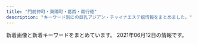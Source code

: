 ```yaml
---
title: "門前仲町・東陽町・葛西・南行徳"
description: "キーワード別にの巨乳アジアン・チャイナエステ嬢情報をまとめました。"
---
```


新着画像と新着キーワードをまとめています。
2021年06月12日の情報です。

<DmmAffiliateIns />
<KeywordTable
  shops={
    [
    {
        "name": "\u30b9\u30a4\u30fc\u30c8\u30cf\u30fc\u30c8",
        "station": "\u897f\u845b\u897f\u99c5\u5317\u53e3",
        "keywords": {},
        "url": "http://k-este.info/",
        "img_links": []
    },
    {
        "url": "http://sakura-est.xyz/",
        "name": "\u685c",
        "img_links": [
            "http://eskk.sakura-est.xyz/uploads//g1-225x300.jpg",
            "http://sakura-est.xyz/images/mobile.png",
            "http://sakura-est.xyz/images/pickt.png",
            "http://sakura-est.xyz/images/r02.jpg",
            "http://eskk.sakura-est.xyz/uploads//g2-225x300.jpg",
            "http://sakura-est.xyz/images/tite-staff.png",
            "http://eskk.sakura-est.xyz/uploads//g4.jpg",
            "http://sakura-est.xyz/images/r03.jpg",
            "http://sakura-est.xyz/images/newt.png",
            "http://eskk.sakura-est.xyz/uploads//g5-225x300.jpg",
            "http://sakura-est.xyz/images/gat.png",
            "http://sakura-est.xyz/images/g0.jpg",
            "http://sakura-est.xyz/images/r04.jpg",
            "http://sakura-est.xyz/images/r01.jpg"
        ],
        "keywords": {
            "C": 11
        },
        "station": "\u897f\u845b\u897f\u99c5\u5357\u53e3"
    },
    {
        "name": "\u685c\u8272",
        "station": "\u884c\u5fb3\u99c5\u5357\u53e3",
        "keywords": {
            "84": 1,
            "86": 1,
            "D": 3,
            "85": 2,
            "C": 1
        },
        "url": "http://sakurairo.msa.jp/",
        "img_links": [
            "http://sakurairo.msa.jp/images/top/top_03.jpg",
            "http://sakurairo.msa.jp/images/home/index_07.png",
            "http://sakurairo.msa.jp/images/home/index_13.png",
            "http://sakurairo.msa.jp/images/staff/staff_03.png",
            "http://sakurairo.msa.jp/images/home/top.jpg",
            "http://sakurairo.msa.jp/images/top_04.png",
            "http://sakurairo.msa.jp/images/top_01.png",
            "http://sakurairo.msa.jp/images/home/index_tel.png",
            "http://sakurairo.msa.jp/images/staff/staff_03d.jpg",
            "http://sakurairo.msa.jp/images/home/campaign_01.jpg",
            "http://sakurairo.msa.jp/images/top/top_05.jpg",
            "http://sakurairo.msa.jp/images/top_flash_01.jpg",
            "http://sakurairo.msa.jp/images/top/top_04.jpg",
            "http://sakurairo.msa.jp/images/home/index_05.png",
            "http://sakurairo.msa.jp/images/top/top_08.png",
            "http://sakurairo.msa.jp/images/top/top_02.jpg",
            "http://sakurairo.msa.jp/images/top_flash_02.jpg",
            "http://sakurairo.msa.jp/images/staff/staff_04d.jpg",
            "http://sakurairo.msa.jp/images/top/top_06.jpg",
            "http://sakurairo.msa.jp/images/home/index_11.png",
            "http://sakurairo.msa.jp/images/home/index_06.png",
            "http://sakurairo.msa.jp/images/top_02.png",
            "http://sakurairo.msa.jp/images/home/index_a.png",
            "http://sakurairo.msa.jp/images/top/top_01.jpg",
            "http://sakurairo.msa.jp/images/home/campaign_02.jpg",
            "http://sakurairo.msa.jp/images/staff/staff_02d.jpg",
            "http://sakurairo.msa.jp/images/home/index_d.png",
            "http://sakurairo.msa.jp/images/home/index_14.png",
            "http://sakurairo.msa.jp/images/home/index_b.png",
            "http://sakurairo.msa.jp/images/home/index_10.png",
            "http://sakurairo.msa.jp/images/home/index_09.png",
            "http://sakurairo.msa.jp/images/home/index_12.png",
            "http://sakurairo.msa.jp/images/staff/staff_01d.jpg",
            "http://sakurairo.msa.jp/images/home/index_19.png",
            "http://sakurairo.msa.jp/images/headerParts01.png",
            "http://sakurairo.msa.jp/images/page_top.png",
            "http://sakurairo.msa.jp/images/home/index_01.png",
            "http://sakurairo.msa.jp/images/home/index_c.png",
            "http://sakurairo.msa.jp/images/home/index_17.png",
            "http://sakurairo.msa.jp/images/home/index_15.png",
            "http://sakurairo.msa.jp/images/staff/staff_01.png"
        ]
    },
    {
        "keywords": {
            "C": 2,
            "D": 8,
            "87": 8,
            "86": 2
        },
        "img_links": [
            "http://www.36do.mensest.com/files/006.jpg",
            "http://www.36do.mensest.com/images/call.png",
            "http://www.36do.mensest.com/images/foot01.jpg",
            "http://www.36do.mensest.com/files/001.jpg",
            "http://www.36do.mensest.com/images/m-head01.jpg",
            "http://www.36do.mensest.com/files/003.jpg",
            "http://www.36do.mensest.com/files/005.jpg",
            "http://www.36do.mensest.com/files/002.jpg",
            "http://www.36do.mensest.com/images/m-top003.jpg",
            "http://www.36do.mensest.com/photo_news/upimg/1543360bd77c543bc8_0.jpg"
        ],
        "url": "http://www.36do.mensest.com/",
        "name": "36\u2103",
        "station": "\u6d66\u5b89\u99c5\u5357\u53e3"
    },
    {
        "station": "\u884c\u5fb3\u99c5\u5357\u53e3",
        "img_links": [
            "http://gakuen.xyz.mn/photos/sites/71/2020/08/2020081616440837.jpg",
            "http://gakuen.xyz.mn/photos/sites/71/2019/09/2019092719211853.jpg",
            "http://gakuen.xyz.mn/images/g16.jpg",
            "http://gakuen.xyz.mn/photos/sites/71/2019/09/2019092719211544.jpg",
            "http://gakuen.xyz.mn/images/g8.jpg",
            "http://gakuen.xyz.mn/photos/sites/71/2020/11/2020111416130515.jpg",
            "http://gakuen.xyz.mn/photos/sites/71/2020/02/2020021414323643.jpg",
            "http://gakuen.xyz.mn/photos/sites/71/2021/04/2021040917170299-e1617956231868.jpeg",
            "http://gakuen.xyz.mn/photos/sites/71/2021/04/2021040917371526.jpg",
            "http://gakuen.xyz.mn/images/info2.jpg",
            "http://gakuen.xyz.mn/images/g15.jpg",
            "http://gakuen.xyz.mn/photos/sites/71/2021/04/2021042810263779.jpg",
            "http://gakuen.xyz.mn/photos/sites/71/2019/10/2019102816572380.jpg",
            "http://gakuen.xyz.mn/images/info.jpg",
            "http://gakuen.xyz.mn/images/news1.jpg",
            "http://gakuen.xyz.mn/photos/sites/71/2020/07/2020072818553775.jpg",
            "http://gakuen.xyz.mn/photos/sites/71/2020/12/2020122014304059.jpg",
            "http://gakuen.xyz.mn/photos/sites/71/2021/04/2021041917552189.jpg",
            "http://gakuen.xyz.mn/photos/sites/71/2021/05/2021050319020862-e1620036139572.jpeg",
            "http://gakuen.xyz.mn/images/g2.jpg",
            "http://gakuen.xyz.mn/images/1.jpg",
            "http://gakuen.xyz.mn/photos/sites/71/2019/12/2019120817483319.jpg",
            "http://gakuen.xyz.mn/photos/sites/71/2021/04/2021040917343160.jpg",
            "http://gakuen.xyz.mn/photos/sites/71/2021/01/2021011516005173.jpeg",
            "http://gakuen.xyz.mn/images/s_link.jpg",
            "http://gakuen.xyz.mn/photos/sites/71/2020/10/2020102412595563.jpg",
            "http://gakuen.xyz.mn/photos/sites/71/2020/01/2020011015294716.jpg",
            "http://gakuen.xyz.mn/photos/sites/71/2019/10/2019101811500268.jpg",
            "http://gakuen.xyz.mn/images/s_cosplay.jpg",
            "http://gakuen.xyz.mn/images/g7.jpg",
            "http://gakuen.xyz.mn/photos/sites/71/2021/06/2021060618102731.jpg",
            "http://gakuen.xyz.mn/photos/sites/71/2020/06/2020061015582330.jpg",
            "http://gakuen.xyz.mn/images/top.jpg",
            "http://gakuen.xyz.mn/photos/sites/71/2019/10/2019102420321841.jpg",
            "http://gakuen.xyz.mn/images/2.jpg",
            "http://gakuen.xyz.mn/images/mobile.jpg",
            "http://gakuen.xyz.mn/photos/sites/71/2020/09/2020092819121522.jpg",
            "http://gakuen.xyz.mn/photos/sites/71/2021/06/2021060617433411-e1622969033729.jpeg",
            "http://gakuen.xyz.mn/images/s_staff.jpg",
            "http://gakuen.xyz.mn/photos/sites/71/2021/05/202105301553350-e1622357625316.jpeg",
            "http://gakuen.xyz.mn/photos/sites/71/2019/10/2019101811390877.jpg",
            "http://gakuen.xyz.mn/photos/sites/71/2020/02/2020022210241571.jpg",
            "http://gakuen.xyz.mn/images/g13.jpg",
            "http://gakuen.xyz.mn/photos/sites/71/2019/11/2019111517040618.jpg",
            "http://gakuen.xyz.mn/photos/sites/71/2020/02/2020022618290662.jpg",
            "http://gakuen.xyz.mn/photos/sites/71/2021/05/2021052120233061.jpeg",
            "http://gakuen.xyz.mn/photos/sites/71/2020/03/2020030915313184.jpeg",
            "http://gakuen.xyz.mn/images/g10.jpg",
            "http://gakuen.xyz.mn/photos/sites/71/2020/02/2020020317060366.jpg",
            "http://gakuen.xyz.mn/photos/sites/71/2021/04/2021042719583960-e1619521127868.jpeg",
            "http://gakuen.xyz.mn/images/g1.jpg",
            "http://gakuen.xyz.mn/images/pick.jpg",
            "http://gakuen.xyz.mn/photos/sites/71/2020/03/2020032610084881.jpg",
            "http://gakuen.xyz.mn/photos/sites/71/2020/01/2020010713430218.jpg",
            "http://gakuen.xyz.mn/photos/sites/71/2019/12/2019121619230170.jpg",
            "http://gakuen.xyz.mn/photos/sites/71/2020/11/2020112517584561.jpg",
            "http://gakuen.xyz.mn/images/staff_bj3.jpg",
            "http://gakuen.xyz.mn/images/g17.jpg",
            "http://gakuen.xyz.mn/images/g3.jpg",
            "http://gakuen.xyz.mn/photos/sites/71/2021/05/2021050715571489.jpg",
            "http://gakuen.xyz.mn/photos/sites/71/2021/05/2021052120233061-e1621596219264.jpeg",
            "http://gakuen.xyz.mn/photos/sites/71/2020/06/2020062110420119.jpg"
        ],
        "url": "http://gakuen.xyz.mn/",
        "name": "\u884c\u5fb3\u5b66\u5712",
        "keywords": {
            "D": 6,
            "E": 4,
            "F": 6
        }
    },
    {
        "name": "\u7f8e",
        "img_links": [
            "http://hi-msg.com/mi/img/staff-list-top.jpg",
            "http://hi-msg.com/mi/img/p-4.jpg",
            "http://hi-msg.com/mi/img/p-10.jpg",
            "http://hi-msg.com/mi/img/no.png",
            "http://hi-msg.com/mi/img/p-1.jpg",
            "http://hi-msg.com/mi/img/fla.jpg",
            "http://hi-msg.com/mi/img/osirase_t.jpg",
            "http://hi-msg.com/mi/img/p-9.jpg",
            "http://hi-msg.com/mi/img/p-8.jpg",
            "http://hi-msg.com/mi/img/p-6.jpg",
            "http://hi-msg.com/mi/img/botton.jpg",
            "http://hi-msg.com/mi/img/p-7.jpg",
            "http://hi-msg.com/mi/img/p-5.jpg",
            "http://hi-msg.com/mi/img/p-2.jpg",
            "http://hi-msg.com/mi/img/p-00.jpg",
            "http://hi-msg.com/mi/img/fla-1.jpg",
            "http://hi-msg.com/mi/img/p-3.jpg"
        ],
        "keywords": {},
        "url": "http://hi-msg.com/mi/",
        "station": "\u884c\u5fb3\u99c5"
    },
    {
        "keywords": {
            "84": 15,
            "86": 8,
            "89": 8,
            "D": 2,
            "E": 1
        },
        "url": "https://love-forever.ests.jp/",
        "img_links": [
            "https://love-forever.ests.jp/themes/love-forever.ests.jp/template/assets/images/bg_bottom03.jpg",
            "https://love-forever.ests.jp/photos/17/8156/202105/2105201045461049.png",
            "https://love-forever.ests.jp/photos/17/8156/202105/210519200u222k.jpeg",
            "https://love-forever.ests.jp/photos/17/8156/202105/210519200z43u8.jpeg",
            "https://love-forever.ests.jp/photos/17/8156/202105/2105191f0015163.jpeg",
            "https://assets.jp-navi.info/images/images/es-thumbnail.png",
            "https://file.jp-navi.info/17/8156/202105/2105191a95110q.jpeg",
            "https://file.jp-navi.info/17/8156/202105/2105191f124j09.jpeg",
            "https://love-forever.ests.jp/photos/17/8156/202105/210519105403p59.png",
            "https://love-forever.ests.jp/themes/love-forever.ests.jp/template/assets/images/bg_bottom01.jpg",
            "https://love-forever.ests.jp/photos/17/8156/202105/210519200uuj3.jpeg",
            "https://file.jp-navi.info/17/8156/202105/2105191f2211448.jpeg",
            "https://love-forever.ests.jp/photos/17/8156/202105/2105191f1332238.jpeg",
            "https://love-forever.ests.jp/themes/love-forever.ests.jp/template/assets/images/bg_bottom04.jpg",
            "https://love-forever.ests.jp/photos/17/8156/202105/2105191f2211448.jpeg",
            "https://love-forever.ests.jp/photos/17/8156/202105/2105191f3232u0.jpeg",
            "https://love-forever.ests.jp/photos/17/8156/202105/210519193132uj.jpeg",
            "https://love-forever.ests.jp/themes/love-forever.ests.jp/template/assets/images/bg_bottom02.jpg",
            "https://love-forever.ests.jp/photos/17/8156/202105/2105191f124j09.jpeg",
            "https://love-forever.ests.jp/photos/17/8156/202105/2105191a95110q.jpeg",
            "https://file.jp-navi.info/17/8156/202105/2105191f3232u0.jpeg",
            "https://love-forever.ests.jp/photos/17/8156/202105/210519200t5e23.jpeg",
            "https://love-forever.ests.jp/photos/17/8156/202105/2105191931219208.jpeg",
            "https://love-forever.ests.jp/photos/17/8156/202105/2105191f332ql.jpeg"
        ],
        "name": "Love Forever",
        "station": "\u884c\u5fb3\u99c5"
    },
    {
        "station": "\u884c\u5fb3\u99c5",
        "url": "http://www.pussycat.esjoho.com/",
        "keywords": {
            "D": 75,
            "85": 28,
            "87": 28,
            "E": 22,
            "86": 55,
            "C": 44,
            "88": 22,
            "82": 8
        },
        "name": "Pussy Cat",
        "img_links": [
            "http://www.pussycat.esjoho.com/files/042-03.jpg",
            "http://www.pussycat.esjoho.com/photo_news/upimg/796335c3324299839a_0.jpg",
            "http://www.pussycat.esjoho.com/files/012-02.jpg",
            "http://www.pussycat.esjoho.com/files/014.jpg",
            "http://www.pussycat.esjoho.com/files/041-02.jpg",
            "http://www.pussycat.esjoho.com/images/m1.jpg",
            "http://www.pussycat.esjoho.com/files/039.jpg",
            "http://www.pussycat.esjoho.com/files/011-02.jpg",
            "http://www.pussycat.esjoho.com/files/010-03.jpg",
            "http://www.pussycat.esjoho.com/files/024-03.jpg",
            "http://www.pussycat.esjoho.com/files/045-03.jpg",
            "http://www.pussycat.esjoho.com/files/047-02.jpg",
            "http://www.pussycat.esjoho.com/files/041.jpg",
            "http://www.pussycat.esjoho.com/files/042-02.jpg",
            "http://www.pussycat.esjoho.com/photo_news/upimg/336315ba0d3aaaff3b_0.jpg",
            "http://www.pussycat.esjoho.com/files/017.jpg",
            "http://www.pussycat.esjoho.com/files/011-03.jpg",
            "http://www.pussycat.esjoho.com/files/022.jpg",
            "http://www.pussycat.esjoho.com/photo_news/upimg/510715f1e53af03bef_0.jpg",
            "http://www.pussycat.esjoho.com/photo_news/upimg/698175c8b541154864_0.jpg",
            "http://www.pussycat.esjoho.com/files/017-02.jpg",
            "http://www.pussycat.esjoho.com/photo_news/upimg/7851160af5aaf5923e_0.jpg",
            "http://www.pussycat.esjoho.com/files/018-03.jpg",
            "http://www.pussycat.esjoho.com/photo_news/upimg/3574260b8979b0d4d2_0.jpg",
            "http://www.pussycat.esjoho.com/photo_news/upimg/442605d3f99cdb9471_0.jpg",
            "http://www.pussycat.esjoho.com/files/047-03.jpg",
            "http://www.pussycat.esjoho.com/files/041-03.jpg",
            "http://www.pussycat.esjoho.com/files/010-02.jpg",
            "http://www.pussycat.esjoho.com/images/rsubt5.png",
            "http://www.pussycat.esjoho.com/images/esthe3.jpg",
            "http://www.pussycat.esjoho.com/files/013-03.jpg",
            "http://www.pussycat.esjoho.com/files/021.jpg",
            "http://www.pussycat.esjoho.com/files/039-02.jpg",
            "http://www.pussycat.esjoho.com/photo_news/upimg/194565b4308eccaf74_0.jpg",
            "http://www.pussycat.esjoho.com/photo_news/upimg/20230606aa9f5b1af9_0.jpg",
            "http://www.pussycat.esjoho.com/files/011.jpg",
            "http://www.pussycat.esjoho.com/photo_news/upimg/527315e31414915ded_1.jpg",
            "http://www.pussycat.esjoho.com/photo_news/upimg/943465c38225f78a78_0.jpg",
            "http://www.pussycat.esjoho.com/files/028.jpg",
            "http://www.pussycat.esjoho.com/files/018.jpg",
            "http://www.pussycat.esjoho.com/images/rsubt1.png",
            "http://www.pussycat.esjoho.com/photo_news/upimg/267825fe2ffc12c39d_0.jpg",
            "http://www.pussycat.esjoho.com/files/028-03.jpg",
            "http://www.pussycat.esjoho.com/photo_news/upimg/588496059ae5e97040_0.jpg",
            "http://www.pussycat.esjoho.com/files/013.jpg",
            "http://www.pussycat.esjoho.com/images/m3.jpg",
            "http://www.pussycat.esjoho.com/files/014-02.jpg",
            "http://www.pussycat.esjoho.com/photo_news/upimg/828135e4b6e272dcc3_0.jpg",
            "http://www.pussycat.esjoho.com/files/016-02.jpg",
            "http://www.pussycat.esjoho.com/images/b-tel.png",
            "http://www.pussycat.esjoho.com/photo_news/upimg/6893260950ddb87f5c_0.jpg",
            "http://www.pussycat.esjoho.com/files/016-03.jpg",
            "http://www.pussycat.esjoho.com/photo_news/upimg/955745e5735b0ad897_0.jpg",
            "http://www.pussycat.esjoho.com/photo_news/upimg/50003604f11c6021a3_0.jpg",
            "http://www.pussycat.esjoho.com/photo_news/upimg/787045c8b54142c99d_0.jpg",
            "http://www.pussycat.esjoho.com/files/021-02.jpg",
            "http://www.pussycat.esjoho.com/photo_news/upimg/793885bb1ce8539488_0.jpg",
            "http://www.pussycat.esjoho.com/photo_news/upimg/646585db681550282a_0.jpg",
            "http://www.pussycat.esjoho.com/photo_news/upimg/539325db2737770376_0.jpg",
            "http://www.pussycat.esjoho.com/files/039-03.jpg",
            "http://www.pussycat.esjoho.com/files/045-02.jpg",
            "http://www.pussycat.esjoho.com/photo_news/upimg/738215f5076539165d_0.jpg",
            "http://www.pussycat.esjoho.com/images/esthe1.jpg",
            "http://www.pussycat.esjoho.com/files/012-03.jpg",
            "http://www.pussycat.esjoho.com/files/028-02.jpg",
            "http://www.pussycat.esjoho.com/files/047.jpg",
            "http://www.pussycat.esjoho.com/images/tel2.png",
            "http://www.pussycat.esjoho.com/images/m4.jpg",
            "http://www.pussycat.esjoho.com/files/024.jpg",
            "http://www.pussycat.esjoho.com/photo_news/upimg/877905d08471b23032_0.jpg",
            "http://www.pussycat.esjoho.com/images/slider-img001.jpg",
            "http://www.pussycat.esjoho.com/files/014-03.jpg",
            "http://www.pussycat.esjoho.com/files/022-02.jpg",
            "http://www.pussycat.esjoho.com/photo_news/upimg/527315e31414915ded_0.jpg",
            "http://www.pussycat.esjoho.com/photo_news/upimg/556035b3207e240b54_0.jpg",
            "http://www.pussycat.esjoho.com/photo_news/upimg/14404609e34daec506_1.jpg",
            "http://www.pussycat.esjoho.com/photo_news/upimg/267825fe2ffc12c39d_1.jpg",
            "http://www.pussycat.esjoho.com/files/024-02.jpg",
            "http://www.pussycat.esjoho.com/images/rsubt4.png",
            "http://www.pussycat.esjoho.com/photo_news/upimg/810955b1a46afe8052_0.jpg",
            "http://www.pussycat.esjoho.com/images/m6.jpg",
            "http://www.pussycat.esjoho.com/photo_news/upimg/831555c0f56a6077d2_0.jpg",
            "http://www.pussycat.esjoho.com/images/rsubt6.png",
            "http://www.pussycat.esjoho.com/images/m2.jpg",
            "http://www.pussycat.esjoho.com/files/018-02.jpg",
            "http://www.pussycat.esjoho.com/files/045.jpg",
            "http://www.pussycat.esjoho.com/files/038-03.jpg",
            "http://www.pussycat.esjoho.com/photo_news/upimg/228465ef03565baeb2_0.jpg",
            "http://www.pussycat.esjoho.com/files/015.jpg",
            "http://www.pussycat.esjoho.com/photo_news/upimg/759985c3c5c332d36e_0.jpg",
            "http://www.pussycat.esjoho.com/images/b-online.png",
            "http://www.pussycat.esjoho.com/images/rsubt3.png",
            "http://www.pussycat.esjoho.com/photo_news/upimg/287875b8345a0f195d_0.jpg",
            "http://www.pussycat.esjoho.com/files/038-02.jpg",
            "http://www.pussycat.esjoho.com/files/038.jpg",
            "http://www.pussycat.esjoho.com/photo_news/upimg/904465b6c0c62502fb_0.jpg",
            "http://www.pussycat.esjoho.com/images/slider-img002.jpg",
            "http://www.pussycat.esjoho.com/photo_news/upimg/440565e16a8a498ba0_0.jpg",
            "http://www.pussycat.esjoho.com/images/esthe2.jpg",
            "http://www.pussycat.esjoho.com/photo_news/upimg/14404609e34daec506_0.jpg",
            "http://www.pussycat.esjoho.com/files/013-02.jpg",
            "http://www.pussycat.esjoho.com/files/017-03.jpg",
            "http://www.pussycat.esjoho.com/files/010.jpg",
            "http://www.pussycat.esjoho.com/photo_news/upimg/924275fc7211843872_0.jpg",
            "http://www.pussycat.esjoho.com/files/012.jpg",
            "http://www.pussycat.esjoho.com/files/016.jpg",
            "http://www.pussycat.esjoho.com/files/015-02.jpg",
            "http://www.pussycat.esjoho.com/photo_news/upimg/955745e5735b0ad897_1.jpg",
            "http://www.pussycat.esjoho.com/photo_news/upimg/739045f97e90e854d5_0.jpg",
            "http://www.pussycat.esjoho.com/images/rsubt7.png",
            "http://www.pussycat.esjoho.com/files/015-03.jpg",
            "http://www.pussycat.esjoho.com/photo_news/upimg/764145ff82dd89bbf9_0.jpg",
            "http://www.pussycat.esjoho.com/photo_news/upimg/312165e12adadc0638_0.jpg",
            "http://www.pussycat.esjoho.com/photo_news/upimg/698295d75fbe2cd885_0.jpg",
            "http://www.pussycat.esjoho.com/photo_news/upimg/819355b87bfb3e4692_0.jpg",
            "http://www.pussycat.esjoho.com/photo_news/upimg/890295b1f7ebb0b15a_1.jpg",
            "http://www.pussycat.esjoho.com/files/042.jpg",
            "http://www.pussycat.esjoho.com/files/021-03.jpg",
            "http://www.pussycat.esjoho.com/images/rsubt2.png",
            "http://www.pussycat.esjoho.com/photo_news/upimg/920375fd9d44baad7f_0.jpg",
            "http://www.pussycat.esjoho.com/photo_news/upimg/831555c0f56a6077d2_1.jpg",
            "http://www.pussycat.esjoho.com/files/022-03.jpg"
        ]
    },
    {
        "station": "\u6771\u967d\u753a\u99c51\u756a\u51fa\u53e3",
        "name": "\u6e29\u3082\u308a",
        "img_links": [
            "http://www.nuku-mori.xyz/images/index-take_17.jpg",
            "http://www.nuku-mori.xyz/images/index-take_02.jpg",
            "http://www.nuku-mori.xyz/images/staff/yuri.jpg",
            "http://www.nuku-mori.xyz/images/index-take_06.jpg",
            "http://www.nuku-mori.xyz/images/index-take_13.jpg",
            "http://www.nuku-mori.xyz/images/staff/2/ami.jpg",
            "http://www.nuku-mori.xyz/images/index-take_21.jpg",
            "http://www.nuku-mori.xyz/images/index-take_07.jpg",
            "http://www.nuku-mori.xyz/images/index-take_09.jpg",
            "http://www.nuku-mori.xyz/images/staff/2/nana.jpg",
            "http://www.nuku-mori.xyz/images/nav/c-nav-info.jpg",
            "http://www.nuku-mori.xyz/images/nav/c-nav-sys.jpg",
            "http://www.nuku-mori.xyz/images/staff/2/yuki2.jpg",
            "http://www.nuku-mori.xyz/images/staff/2/mika.jpg",
            "http://www.nuku-mori.xyz/images/nav/index-t_staff.jpg",
            "http://www.nuku-mori.xyz/images/sys.jpg",
            "http://www.nuku-mori.xyz/pad/off.jpg",
            "http://www.nuku-mori.xyz/images/index-take_12.jpg"
        ],
        "url": "http://www.nuku-mori.xyz/",
        "keywords": {
            "C": 6
        }
    },
    {
        "station": "\u884c\u5fb3\u99c5\u5357\u53e3",
        "img_links": [
            "http://aphrodite-est.xyz/img/cg02.png",
            "http://aphrodite-est.xyz/img/nav-005.png",
            "http://aphrodite-est.xyz/img/nav-002.png",
            "http://aphrodite-est.xyz/img/nav-006.png",
            "http://aphrodite-est.xyz/img/no.png",
            "http://aphrodite-est.xyz/img/cg07.png",
            "http://aphrodite-est.xyz/img/top01.png",
            "http://aphrodite-est.xyz/img/stt.jpg",
            "http://aphrodite-est.xyz/img/cg08.png",
            "http://aphrodite-est.xyz/img/cg04.png",
            "http://aphrodite-est.xyz/img/cg09.png",
            "http://aphrodite-est.xyz/img/nav-001.png",
            "http://aphrodite-est.xyz/img/tel.png",
            "http://aphrodite-est.xyz/img/cg05.png",
            "http://aphrodite-est.xyz/img/cg03.png",
            "http://aphrodite-est.xyz/img/cg01.png",
            "http://aphrodite-est.xyz/img/nav-004.png",
            "http://aphrodite-est.xyz/img/stb.jpg",
            "http://aphrodite-est.xyz/img/cg06.png",
            "http://aphrodite-est.xyz/img/nav-003.png"
        ],
        "name": "\u30b3\u30b3\u30a2",
        "url": "http://aphrodite-est.xyz/",
        "keywords": {
            "C": 2,
            "86": 7,
            "D": 4,
            "85": 2,
            "E": 3
        }
    },
    {
        "name": "\u7652\u3057\u306e\u5929\u4f7f",
        "keywords": {},
        "url": "http://surtaop.xyz/",
        "img_links": [
            "http://surtaop.xyz/templets/default/picture/sys1.png",
            "http://surtaop.xyz/templets/default/picture/interior_t.png",
            "http://surtaop.xyz/uploads/210317/1-21031GIRI13.jpg",
            "http://surtaop.xyz/templets/default/picture/ta0.jpg",
            "http://surtaop.xyz/templets/default/picture/news.jpg",
            "http://surtaop.xyz/templets/default/picture/mobile.png",
            "http://surtaop.xyz/uploads/210317/1-21031GIK35c.jpg",
            "http://surtaop.xyz/templets/default/picture/int3.png",
            "http://surtaop.xyz/uploads/210317/1-21031GI910535.jpg",
            "http://surtaop.xyz/templets/default/picture/rec2.png",
            "http://surtaop.xyz/uploads/210317/1-21031GIH3224.jpg",
            "http://surtaop.xyz/templets/default/picture/line.png",
            "http://surtaop.xyz/uploads/210317/1-21031GIPcZ.jpg",
            "http://surtaop.xyz/templets/default/picture/head1.jpg",
            "http://surtaop.xyz/uploads/210317/1-21031GI550H3.jpg",
            "http://surtaop.xyz/templets/default/picture/int2.png",
            "http://surtaop.xyz/templets/default/picture/sm.jpg",
            "http://surtaop.xyz/templets/default/picture/rec1.png",
            "http://surtaop.xyz/templets/default/picture/concept.jpg",
            "http://surtaop.xyz/templets/default/picture/int1.png",
            "http://surtaop.xyz/templets/default/picture/staff_t.png",
            "http://surtaop.xyz/uploads/210317/1-21031GIF5M0.jpg"
        ],
        "station": "\u6728\u5834\u99c52\u756a\u51fa\u53e3"
    },
    {
        "url": "http://cuorea-massage.work/",
        "station": "\u6771\u967d\u753a\u99c54\u756a\u51fa\u53e3",
        "img_links": [
            "http://cuorea-massage.work/i/img/sta12.jpg",
            "http://cuorea-massage.work/i/img/sta16.jpg",
            "http://cuorea-massage.work/i/img/sta7.jpg",
            "http://cuorea-massage.work/i/img/st21.jpg",
            "http://cuorea-massage.work/i/img/paypay.jpg",
            "http://cuorea-massage.work/i/img/r1.jpg",
            "http://cuorea-massage.work/img/s23.jpg",
            "http://cuorea-massage.work/img/sta7.jpg",
            "http://cuorea-massage.work/i/img/sta4.jpg",
            "http://cuorea-massage.work/i/img/sta1.jpg",
            "http://cuorea-massage.work/i/img/sta15.jpg",
            "http://cuorea-massage.work/img/sta24.jpg",
            "http://cuorea-massage.work/i/img/sta11.jpg",
            "http://cuorea-massage.work/i/img/sta17.jpg",
            "http://cuorea-massage.work/img/s19.jpg",
            "http://cuorea-massage.work/img/st04.jpg",
            "http://cuorea-massage.work/img/s11.jpg",
            "http://cuorea-massage.work/img/s1.jpg",
            "http://cuorea-massage.work/img/s22.jpg",
            "http://cuorea-massage.work/img/fla.jpg",
            "http://cuorea-massage.work/img/credit.jpg",
            "http://cuorea-massage.work/img/s16.jpg",
            "http://cuorea-massage.work/img/st1.jpg",
            "http://cuorea-massage.work/img/m6.jpg",
            "http://cuorea-massage.work/img/sta4.jpg",
            "http://cuorea-massage.work/img/m40.jpg",
            "http://cuorea-massage.work/i/img/r3.jpg",
            "http://cuorea-massage.work/i/img/sta22.jpg",
            "http://cuorea-massage.work/img/s12.jpg",
            "http://cuorea-massage.work/img/sta22.jpg",
            "http://cuorea-massage.work/img/sta12.jpg",
            "http://cuorea-massage.work/img/sta19.jpg",
            "http://cuorea-massage.work/img/st17.jpg",
            "http://cuorea-massage.work/img/sta16.jpg",
            "http://cuorea-massage.work/img/m60.jpg",
            "http://cuorea-massage.work/img/nos.jpg",
            "http://cuorea-massage.work/img/st22.jpg",
            "http://cuorea-massage.work/img/sta11.jpg",
            "http://cuorea-massage.work/img/m3.jpg",
            "http://cuorea-massage.work/img/botton.jpg",
            "http://cuorea-massage.work/img/sta15.jpg",
            "http://cuorea-massage.work/img/fla-2.jpg",
            "http://cuorea-massage.work/img/sta1.jpg",
            "http://cuorea-massage.work/img/m20.jpg",
            "http://cuorea-massage.work/img/sta23.jpg",
            "http://cuorea-massage.work/img/st16.jpg",
            "http://cuorea-massage.work/img/m30.jpg",
            "http://cuorea-massage.work/i/img/r2.jpg",
            "http://cuorea-massage.work/img/s13.jpg",
            "http://cuorea-massage.work/img/s4.jpg",
            "http://cuorea-massage.work/img/s15.jpg",
            "http://cuorea-massage.work/img/st12.jpg",
            "http://cuorea-massage.work/img/m1.jpg",
            "http://cuorea-massage.work/img/head.jpg",
            "http://cuorea-massage.work/img/st24.jpg",
            "http://cuorea-massage.work/img/s21.jpg",
            "http://cuorea-massage.work/i/img/nos.jpg",
            "http://cuorea-massage.work/img/st19.jpg",
            "http://cuorea-massage.work/i/img/sta23.jpg",
            "http://cuorea-massage.work/img/st23.jpg",
            "http://cuorea-massage.work/img/sta21.jpg",
            "http://cuorea-massage.work/img/sta17.jpg",
            "http://cuorea-massage.work/img/st4.jpg",
            "http://cuorea-massage.work/img/st015.jpg",
            "http://cuorea-massage.work/img/m2.jpg",
            "http://cuorea-massage.work/img/m4.jpg",
            "http://cuorea-massage.work/img/s7.jpg",
            "http://cuorea-massage.work/img/st11.jpg",
            "http://cuorea-massage.work/img/st13.jpg",
            "http://cuorea-massage.work/img/st21.jpg",
            "http://cuorea-massage.work/img/st15.jpg",
            "http://cuorea-massage.work/i/img/sta19.jpg",
            "http://cuorea-massage.work/img/m5.jpg",
            "http://cuorea-massage.work/img/m50.jpg",
            "http://cuorea-massage.work/img/st7.jpg",
            "http://cuorea-massage.work/i/img/sta21.jpg",
            "http://cuorea-massage.work/img/s24.jpg",
            "http://cuorea-massage.work/i/img/sta24.jpg",
            "http://cuorea-massage.work/img/sta13.jpg"
        ],
        "keywords": {
            "E": 9,
            "D": 21,
            "87": 7,
            "86": 15,
            "C": 22,
            "88": 6,
            "85": 3
        },
        "name": "\u30af\u30aa\u30ec\u30a2"
    },
    {
        "station": "\u845b\u897f\u99c5\u4e2d\u592e\u53e3",
        "img_links": [
            "http://est-lux.com/staff/aya/01.jpg",
            "http://est-lux.com/staff/rina/01mb.jpg",
            "http://est-lux.com/pic/campaign.png",
            "http://est-lux.com/staff/sakura/01.jpg",
            "http://est-lux.com/img/ttl_recbnr.png",
            "http://est-lux.com/staff/sakura/01mb.jpg",
            "http://est-lux.com/staff/aya/01mb.jpg",
            "http://est-lux.com/staff/rina/01.jpg",
            "http://est-lux.com/staff/koko/01mb.jpg",
            "http://est-lux.com/staff/miharu/01.jpg",
            "http://est-lux.com/staff/haruka/01mb.jpg",
            "http://est-lux.com/staff/miharu/01mb.jpg",
            "http://est-lux.com/img/access/address.png",
            "http://est-lux.com/staff/haruka/01.jpg",
            "http://est-lux.com/staff/momo/01mb.jpg",
            "http://est-lux.com/i/files/homeimg.jpg",
            "http://est-lux.com/staff/momo/01.jpg",
            "http://est-lux.com/staff/koko/01.jpg",
            "http://est-lux.com/pic/head.png",
            "http://est-lux.com/img/ttl_staff.png",
            "http://est-lux.com/img/ttl_mobile.png"
        ],
        "keywords": {
            "C": 16
        },
        "url": "http://est-lux.com/",
        "name": "Aegean Sea\u30fb\u30a8\u30fc\u30b2\u6d77"
    },
    {
        "station": "\u884c\u5fb3\u99c5\u5317\u53e3",
        "keywords": {
            "F": 81,
            "\u30bb\u30af\u30b7\u30fc": 72,
            "E": 4,
            "G": 1
        },
        "name": "Aries \u30a2\u30ea\u30a8\u30b9",
        "img_links": [
            "http://es-chinese.info/wp-content/uploads/2021/05/tomikaxd2_\u526f\u672c-212x300.jpg",
            "http://es-chinese.info/wp-content/uploads/2020/01/aya4_\u526f\u672c-500x750.jpg",
            "http://es-chinese.info/wp-content/uploads/2019/12/WeChat-Image_20191207141006-768x1024.jpg",
            "http://es-chinese.info/wp-content/uploads/2020/11/yukina1_\u526f\u672c-500x750.jpg",
            "http://es-chinese.info/wp-content/uploads/2020/11/yukina2_\u526f\u672c-209x300.jpg",
            "http://es-chinese.info/wp-content/uploads/2020/11/mayixd1_\u526f\u672c_\u526f\u672c-500x750.jpg",
            "http://es-chinese.info/wp-content/uploads/2021/02/mireyixd3_\u526f\u672c-500x750.jpg",
            "http://es-chinese.info/wp-content/uploads/2021/02/mireyixd4_\u526f\u672c-216x300.jpg",
            "http://es-chinese.info/wp-content/uploads/2021/04/miyukixd2_\u526f\u672c-500x750.jpg",
            "http://es-chinese.info/wp-content/uploads/2020/11/yukina2_\u526f\u672c-500x750.jpg",
            "http://es-chinese.info/wp-content/themes/template-salon2/images/noimg.jpg",
            "http://es-chinese.info/wp-content/themes/template-salon2/images/header-tel.png",
            "http://es-chinese.info/wp-content/uploads/2021/01/eri1_\u526f\u672c-500x750.jpg",
            "http://es-chinese.info/wp-content/uploads/2021/01/eri1_\u526f\u672c-752x1024.jpg",
            "http://es-chinese.info/wp-content/uploads/2021/01/eri1_\u526f\u672c-220x300.jpg",
            "http://es-chinese.info/wp-content/uploads/2020/12/haruxd1_\u526f\u672c-169x300.jpg",
            "http://es-chinese.info/wp-content/uploads/2019/12/WeChat-Image_20191207141010-768x1024.jpg",
            "http://es-chinese.info/wp-content/uploads/2021/04/miyukixd2_\u526f\u672c.jpg",
            "http://es-chinese.info/wp-content/uploads/2021/06/yitikaxd2_\u526f\u672c.jpg",
            "http://es-chinese.info/wp-content/uploads/2020/09/hare1_\u526f\u672c-500x750.jpg",
            "http://es-chinese.info/wp-content/uploads/2021/04/miyukixd6_\u526f\u672c.jpg",
            "http://es-chinese.info/wp-content/uploads/2020/11/mayixd1_\u526f\u672c_\u526f\u672c.jpg",
            "http://es-chinese.info/wp-content/uploads/2021/02/mireyixd4_\u526f\u672c-500x750.jpg",
            "http://es-chinese.info/wp-content/uploads/2021/05/sakixd2_\u526f\u672c-500x750.jpg",
            "http://es-chinese.info/wp-content/uploads/2021/02/mireyixd2_\u526f\u672c-500x750.jpg",
            "http://es-chinese.info/wp-content/uploads/2021/02/mireyixd3_\u526f\u672c-221x300.jpg",
            "http://es-chinese.info/wp-content/uploads/2021/01/aoyixd4_\u526f\u672c.jpg",
            "http://es-chinese.info/wp-content/uploads/2020/11/yukina1_\u526f\u672c-212x300.jpg",
            "http://es-chinese.info/wp-content/uploads/2020/11/yukina2_\u526f\u672c.jpg",
            "http://es-chinese.info/wp-content/uploads/2021/02/mireyixd2_\u526f\u672c.jpg",
            "http://es-chinese.info/wp-content/uploads/2020/11/yukina1_\u526f\u672c.jpg",
            "http://es-chinese.info/wp-content/uploads/2020/12/haruxd1_\u526f\u672c-500x750.jpg",
            "http://es-chinese.info/wp-content/uploads/2021/01/aoyixd3_\u526f\u672c-212x300.jpg",
            "http://es-chinese.info/wp-content/uploads/2021/01/aoyixd5_\u526f\u672c-212x300.jpg",
            "http://es-chinese.info/wp-content/uploads/2020/11/sayumixd1_\u526f\u672c-218x300.jpg",
            "http://es-chinese.info/wp-content/uploads/2021/02/mireyixd3_\u526f\u672c.jpg",
            "http://es-chinese.info/wp-content/uploads/2021/06/yitikaxd2_\u526f\u672c-500x750.jpg",
            "http://es-chinese.info/wp-content/uploads/2020/09/ayimixd_\u526f\u672c-1-500x750.jpg",
            "http://es-chinese.info/wp-content/uploads/2021/02/mireyixd4_\u526f\u672c.jpg",
            "http://es-chinese.info/wp-content/uploads/2019/12/WeChat-Image_20191207140959.jpg",
            "http://es-chinese.info/wp-content/uploads/2021/01/aoyixd4_\u526f\u672c-212x300.jpg",
            "http://es-chinese.info/wp-content/uploads/2020/12/haruxd1_\u526f\u672c-576x1024.jpg",
            "http://es-chinese.info/wp-content/uploads/2021/06/yitikaxd1_\u526f\u672c-225x300.jpg",
            "http://es-chinese.info/wp-content/uploads/2020/04/hina1_\u526f\u672c-500x750.jpg",
            "http://es-chinese.info/wp-content/themes/template-salon2/images/main1.jpg",
            "http://es-chinese.info/wp-content/uploads/2021/05/sakixd2_\u526f\u672c.jpg",
            "http://es-chinese.info/wp-content/uploads/2021/05/tomikaxd2_\u526f\u672c-500x750.jpg",
            "http://es-chinese.info/wp-content/uploads/2021/01/aoyixd4_\u526f\u672c-500x750.jpg",
            "http://es-chinese.info/wp-content/uploads/2020/11/mayixd2_\u526f\u672c.jpg",
            "http://es-chinese.info/wp-content/uploads/2020/11/sayumixd1_\u526f\u672c-500x750.jpg",
            "http://es-chinese.info/wp-content/uploads/2021/01/aoyixd3_\u526f\u672c.jpg",
            "http://es-chinese.info/wp-content/uploads/2021/01/eri2_\u526f\u672c-228x300.jpg",
            "http://es-chinese.info/wp-content/uploads/2021/01/aoyixd5_\u526f\u672c.jpg",
            "http://es-chinese.info/wp-content/uploads/2021/04/miyukixd6_\u526f\u672c-500x750.jpg",
            "http://es-chinese.info/wp-content/uploads/2021/04/miyukixd5_\u526f\u672c-225x300.jpg",
            "http://es-chinese.info/wp-content/uploads/2020/12/haruxd2_\u526f\u672c-169x300.jpg",
            "http://es-chinese.info/wp-content/uploads/2021/01/aoyixd5_\u526f\u672c-500x750.jpg",
            "http://es-chinese.info/wp-content/uploads/2020/11/akanexd5_\u526f\u672c-500x750.jpg",
            "http://es-chinese.info/wp-content/uploads/2020/09/sana_\u526f\u672c-500x750.jpg",
            "http://es-chinese.info/wp-content/uploads/2020/09/ayimixd_\u526f\u672c-1-169x300.jpg",
            "http://es-chinese.info/wp-content/uploads/2020/11/mayixd2_\u526f\u672c-500x750.jpg",
            "http://es-chinese.info/wp-content/uploads/2021/05/tomikaxd2_\u526f\u672c.jpg",
            "http://es-chinese.info/wp-content/uploads/2021/05/tomikaxd1_\u526f\u672c-212x300.jpg",
            "http://es-chinese.info/wp-content/uploads/2020/09/sana_\u526f\u672c-212x300.jpg",
            "http://es-chinese.info/wp-content/uploads/2020/11/mayixd2_\u526f\u672c-162x300.jpg",
            "http://es-chinese.info/wp-content/uploads/2021/01/aoyixd3_\u526f\u672c-500x750.jpg",
            "http://es-chinese.info/wp-content/uploads/2019/12/WeChat-Image_20191207141003.jpg",
            "http://es-chinese.info/wp-content/themes/template-salon2/images/bnr.jpg",
            "http://es-chinese.info/wp-content/uploads/2021/05/tomikaxd1_\u526f\u672c-500x750.jpg",
            "http://es-chinese.info/wp-content/uploads/2020/04/hina1_\u526f\u672c-167x300.jpg",
            "http://es-chinese.info/wp-content/uploads/2021/05/tomikaxd1_\u526f\u672c.jpg",
            "http://es-chinese.info/wp-content/uploads/2020/09/hare1_\u526f\u672c-169x300.jpg"
        ],
        "url": "http://es-chinese.info/"
    },
    {
        "name": "CUTE GIRLS",
        "station": "\u897f\u845b\u897f\u99c5\u5357\u53e3",
        "url": "https://cg.uouono.com/",
        "img_links": [],
        "keywords": {}
    },
    {
        "name": "Lucky",
        "url": "http://rlx-aroma.com/",
        "keywords": {
            "C": 34
        },
        "img_links": [
            "http://rlx-aroma.com/img/access/road4.jpg",
            "http://rlx-aroma.com/staff/natumi/02.jpg",
            "http://rlx-aroma.com/staff/yuyu/01mb.jpg",
            "http://rlx-aroma.com/staff/megumi/02.jpg",
            "http://rlx-aroma.com/img/ttl_pickup.png",
            "http://rlx-aroma.com/staff/ami/02.jpg",
            "http://rlx-aroma.com/staff/natumi/01.jpg",
            "http://rlx-aroma.com/staff/koko/02.jpg",
            "http://rlx-aroma.com/staff/hina/03.jpg",
            "http://rlx-aroma.com/staff/emi/02.jpg",
            "http://rlx-aroma.com/img/ttl_staffp.png",
            "http://rlx-aroma.com/staff/mirai/01mb.jpg",
            "http://rlx-aroma.com/img/ttl_mobile.png",
            "http://rlx-aroma.com/staff/momo/01.jpg",
            "http://rlx-aroma.com/img/ttl_staff.png",
            "http://rlx-aroma.com/staff/mei/02.jpg",
            "http://rlx-aroma.com/staff/haru/01.jpg",
            "http://rlx-aroma.com/staff/megumi/01.jpg",
            "http://rlx-aroma.com/staff/sasa/01.jpg",
            "http://rlx-aroma.com/staff/natumi/01mb.jpg",
            "http://rlx-aroma.com/staff/lala/01mb.jpg",
            "http://rlx-aroma.com/staff/megumi/01mb.jpg",
            "http://rlx-aroma.com/staff/mirai/02.jpg",
            "http://rlx-aroma.com/staff/yuyu/01.jpg",
            "http://rlx-aroma.com/i/files/homeimg.jpg",
            "http://rlx-aroma.com/staff/emi/01mb.jpg",
            "http://rlx-aroma.com/staff/yoko/02.jpg",
            "http://rlx-aroma.com/staff/koko/01.jpg",
            "http://rlx-aroma.com/staff/mei/01.jpg",
            "http://rlx-aroma.com/staff/yuriya/01mb.jpg",
            "http://rlx-aroma.com/staff/mirai/01.jpg",
            "http://rlx-aroma.com/staff/happy/01.jpg",
            "http://rlx-aroma.com/img/access/roaddm.png",
            "http://rlx-aroma.com/staff/hitomi/01.jpg",
            "http://rlx-aroma.com/staff/hina/01mb.jpg",
            "http://rlx-aroma.com/staff/ami/01.jpg",
            "http://rlx-aroma.com/staff/koko/01mb.jpg",
            "http://rlx-aroma.com/staff/kaori/01.jpg",
            "http://rlx-aroma.com/staff/yuriya/01.jpg",
            "http://rlx-aroma.com/staff/sachiko/01mb.jpg",
            "http://rlx-aroma.com/staff/ruru/01mb.jpg",
            "http://rlx-aroma.com/staff/haru/02.jpg",
            "http://rlx-aroma.com/staff/emi/01.jpg",
            "http://rlx-aroma.com/staff/ayaka/01.jpg",
            "http://rlx-aroma.com/staff/yoko/01mb.jpg",
            "http://rlx-aroma.com/staff/happy/02.jpg",
            "http://rlx-aroma.com/staff/ruru/01.jpg",
            "http://rlx-aroma.com/staff/moe/01.jpg",
            "http://rlx-aroma.com/staff/sachiko/02.jpg",
            "http://rlx-aroma.com/pic/head.png",
            "http://rlx-aroma.com/staff/sizuka/01mb.jpg",
            "http://rlx-aroma.com/staff/kiki/01.jpg",
            "http://rlx-aroma.com/img/ttl_tnew.png",
            "http://rlx-aroma.com/staff/hina/02.jpg",
            "http://rlx-aroma.com/img/ttl_rec.png",
            "http://rlx-aroma.com/staff/ruru/02.jpg",
            "http://rlx-aroma.com/staff/kaori/02.jpg",
            "http://rlx-aroma.com/staff/mei/01mb.jpg",
            "http://rlx-aroma.com/staff/ayaka/01mb.jpg",
            "http://rlx-aroma.com/staff/ami/01mb.jpg",
            "http://rlx-aroma.com/img/profsub2.png",
            "http://rlx-aroma.com/staff/ayaka/02.jpg",
            "http://rlx-aroma.com/staff/lala/02.jpg",
            "http://rlx-aroma.com/staff/moe/01mb.jpg",
            "http://rlx-aroma.com/staff/momo/02.jpg",
            "http://rlx-aroma.com/staff/momo/01mb.jpg",
            "http://rlx-aroma.com/staff/sasa/02.jpg",
            "http://rlx-aroma.com/img/access/road1.jpg",
            "http://rlx-aroma.com/staff/ai/02.jpg",
            "http://rlx-aroma.com/staff/kiki/01mb.jpg",
            "http://rlx-aroma.com/img/profsub1btm.png",
            "http://rlx-aroma.com/staff/sasa/01mb.jpg",
            "http://rlx-aroma.com/img/ttl_info.png",
            "http://rlx-aroma.com/staff/hitomi/02.jpg",
            "http://rlx-aroma.com/staff/happy/01mb.jpg",
            "http://rlx-aroma.com/staff/ai/01.jpg",
            "http://rlx-aroma.com/img/access/road3.jpg",
            "http://rlx-aroma.com/img/backbtn.png",
            "http://rlx-aroma.com/staff/yuyu/02.jpg",
            "http://rlx-aroma.com/img/access/road2.jpg",
            "http://rlx-aroma.com/staff/yuriya/02.jpg",
            "http://rlx-aroma.com/staff/hitomi/01mb.jpg",
            "http://rlx-aroma.com/staff/kaori/01mb.jpg",
            "http://rlx-aroma.com/img/frameb.png",
            "http://rlx-aroma.com/staff/sachiko/01.jpg",
            "http://rlx-aroma.com/img/ttl_tgirl.png",
            "http://rlx-aroma.com/staff/yoko/01.jpg",
            "http://rlx-aroma.com/img/detailbback.png",
            "http://rlx-aroma.com/staff/haru/01mb.jpg",
            "http://rlx-aroma.com/staff/moe/02.jpg",
            "http://rlx-aroma.com/staff/sizuka/02.jpg",
            "http://rlx-aroma.com/staff/kiki/02.jpg",
            "http://rlx-aroma.com/staff/lala/01.jpg",
            "http://rlx-aroma.com/staff/sizuka/01.jpg",
            "http://rlx-aroma.com/staff/ai/01mb.jpg",
            "http://rlx-aroma.com/staff/hina/01.jpg"
        ],
        "station": "\u9580\u524d\u4ef2\u753a\u99c52\u756a\u51fa\u53e3"
    },
    {
        "img_links": [],
        "name": "Shamballa\uff5e\u30b7\u30e3\u30f3\u30d0\u30e9",
        "station": "\u7be0\u5d0e\u99c5\u5317\u53e3",
        "keywords": {},
        "url": "http://hi-msg.com/shamballa/"
    },
    {
        "keywords": {
            "89": 2,
            "85": 5,
            "D": 10,
            "\u30bb\u30af\u30b7\u30fc": 1,
            "C": 30,
            "\u80f8": 1,
            "\u5de8\u4e73": 1,
            "\u4e73": 1,
            "86": 5
        },
        "url": "http://sh-honeyspa.work/",
        "station": "\u884c\u5fb3\u99c5",
        "img_links": [
            "http://sh-honeyspa.work/uploads/180629/1-1P629141950141.png",
            "http://sh-honeyspa.work/uploads/200812/1-200Q213432R35.jpg",
            "http://sh-honeyspa.work/uploads/200113/1-20011316422c28.jpg",
            "http://sh-honeyspa.work/uploads/191115/1-191115100214144.jpg",
            "http://sh-honeyspa.work/uploads/210201/1-21020111123UH.jpg",
            "http://sh-honeyspa.work/templets/default/picture/staff01.jpg",
            "http://sh-honeyspa.work/uploads/191122/1-191122161241O8.jpg",
            "http://sh-honeyspa.work/uploads/210609/1-2106091452102P.jpg",
            "http://sh-honeyspa.work/uploads/190903/1-1ZZ3133G9361.jpg",
            "http://sh-honeyspa.work/uploads/allimg/180703/1-1PF3111J3201.png",
            "http://sh-honeyspa.work/uploads/190311/1-1Z3111253164H.jpg",
            "http://sh-honeyspa.work/templets/default/picture/top.jpg",
            "http://sh-honeyspa.work/uploads/181023/1-1Q0230950223S.jpg",
            "http://sh-honeyspa.work/templets/default/picture/girl-z1.jpg",
            "http://sh-honeyspa.work/uploads/180703/1-1PF30Z04J01.jpg",
            "http://sh-honeyspa.work/uploads/allimg/180629/1-1P629115504250.png",
            "http://sh-honeyspa.work/uploads/210507/1-21050G41121532.jpg",
            "http://sh-honeyspa.work/uploads/200114/1-200114154TN60.jpg",
            "http://sh-honeyspa.work/templets/default/picture/girl-z2.jpg",
            "http://sh-honeyspa.work/uploads/201126/1-20112613341O53.jpg",
            "http://sh-honeyspa.work/uploads/181109/1-1Q1091511432Z.jpg",
            "http://sh-honeyspa.work/templets/default/picture/s_news.jpg",
            "http://sh-honeyspa.work/uploads/191223/1-19122316264LR.jpg",
            "http://sh-honeyspa.work/uploads/180629/1-1P629142554530.png",
            "http://sh-honeyspa.work/uploads/200608/1-20060P9542X63.jpg",
            "http://sh-honeyspa.work/templets/default/picture/top1.jpg",
            "http://sh-honeyspa.work/uploads/190903/1-1ZZ3133U4960.jpg",
            "http://sh-honeyspa.work/uploads/180703/1-1PF30Z200O9.jpg"
        ],
        "name": "Honey Spa \uff5e\u30cf\u30cb\u30fc\u30b9\u30d1\uff5e"
    },
    {
        "img_links": [
            "http://eurynome-est.biz/css/m-left.jpg",
            "http://eurynome-est.biz/css/staff/staff02.png",
            "http://eurynome-est.biz/css/staff/staff01.png",
            "http://eurynome-est.biz/css/staff/staff07.png",
            "http://eurynome-est.biz/images/call.png",
            "http://eurynome-est.biz/css/m-top02.jpg",
            "http://eurynome-est.biz/css/m-top-right02.jpg",
            "http://eurynome-est.biz/css/staff/staff03.png",
            "http://eurynome-est.biz/css/staff/staff10.png",
            "http://eurynome-est.biz/css/staff/staff091.png",
            "http://eurynome-est.biz/css/staff/staff05.png",
            "http://eurynome-est.biz/css/m-right.jpg",
            "http://eurynome-est.biz/css/staff/nsta.png",
            "http://eurynome-est.biz/css/staff/staff101.png",
            "http://eurynome-est.biz/css/staff/staff11.png",
            "http://eurynome-est.biz/css/staff/staff061.png",
            "http://eurynome-est.biz/css/m-top-right04.jpg",
            "http://eurynome-est.biz/css/m-top-right03.jpg",
            "http://eurynome-est.biz/css/m-yejiao.jpg",
            "http://eurynome-est.biz/css/staff/staff08.png",
            "http://eurynome-est.biz/css/staff/staff04.png",
            "http://eurynome-est.biz/css/top-left01.jpg",
            "http://eurynome-est.biz/css/staff/staff06.png",
            "http://eurynome-est.biz/css/m-head.jpg",
            "http://eurynome-est.biz/css/staff/staff031.png",
            "http://eurynome-est.biz/css/staff/staff09.png",
            "http://eurynome-est.biz/css/m-top-right01.jpg"
        ],
        "station": "\u9580\u524d\u4ef2\u753a\u99c54\u756a\u51fa\u53e3",
        "keywords": {},
        "name": "\u30b7\u30f3\u30c7\u30ec\u30e9\u30ac\u30fc\u30eb",
        "url": "http://eurynome-est.biz/"
    },
    {
        "keywords": {
            "\u80f8": 1
        },
        "station": "\u845b\u897f\u99c5",
        "name": "Lavender \uff5e\u30e9\u30d9\u30f3\u30c0\u30fc\uff5e",
        "url": "http://lavender01.com/",
        "img_links": [
            "http://lavender01.com/wp-content/uploads/2020/11/SSfYZs6CdoQYwW01606714654_1606714696.jpg",
            "http://lavender01.com/wp-content/uploads/2021/04/KOjSytryBBdLu2v1619788573_1619788593.jpg",
            "http://lavender01.com/wp-content/uploads/2018/02/2-2.jpg",
            "http://lavender01.com/wp-content/uploads/2018/02/1-2-330x493.jpg",
            "http://lavender01.com/wp-content/plugins/wpfront-scroll-top/images/icons/103.png",
            "http://lavender01.com/wp-content/uploads/2018/02/1-2.jpg",
            "http://lavender01.com/wp-content/uploads/2018/02/2-2-330x493.jpg",
            "http://lavender01.com/wp-content/uploads/2021/04/xsZVLMOBvlGslIP1619083232_1619083310.jpg",
            "http://lavender01.com/wp-content/uploads/2019/04/1558518421316.jpg",
            "http://lavender01.com/wp-content/uploads/2021/04/1-1.jpg",
            "http://lavender01.com/wp-content/uploads/2021/04/DWuvcZgBWqc17Hi1619083396_1619083425.jpg",
            "http://lavender01.com/wp-content/uploads/2020/11/PQTz07QdWarnUrS1607842853_1607842875.jpg",
            "http://lavender01.com/wp-content/uploads/2020/11/1606713863690.jpg",
            "http://lavender01.com/wp-content/uploads/2018/03/sys4.jpg",
            "http://lavender01.com/wp-content/uploads/2018/02/m_top-1.png",
            "http://lavender01.com/wp-content/uploads/2018/02/5-2-330x493.jpg",
            "http://lavender01.com/wp-content/uploads/2018/02/m_gallery.png",
            "http://lavender01.com/wp-content/uploads/2018/02/m_therapist.png",
            "http://lavender01.com/wp-content/uploads/2018/02/5-2.jpg",
            "http://lavender01.com/wp-content/uploads/2018/02/qr.jpg",
            "http://lavender01.com/wp-content/uploads/2020/11/33.jpg",
            "http://lavender01.com/wp-content/uploads/2018/07/321.jpg",
            "http://lavender01.com/wp-content/uploads/2018/02/3-2.jpg",
            "http://lavender01.com/wp-content/uploads/2018/02/4-2.jpg",
            "http://lavender01.com/wp-content/uploads/2020/11/987.jpg",
            "http://lavender01.com/wp-content/uploads/2020/11/44.jpg",
            "http://lavender01.com/wp-content/uploads/2018/02/3-2-330x493.jpg",
            "http://lavender01.com/wp-content/uploads/2018/02/6.jpg",
            "http://lavender01.com/wp-content/uploads/2021/04/\u3042\u3042\u3042.jpg",
            "http://lavender01.com/wp-content/uploads/2020/11/uam1gRClIJWQsaK1607842826_1607842842.jpg",
            "http://lavender01.com/wp-content/uploads/2019/04/1558518416960.jpg",
            "http://lavender01.com/wp-content/uploads/2020/11/22258963.jpg",
            "http://lavender01.com/wp-content/uploads/2021/05/124578.jpg"
        ]
    },
    {
        "keywords": {},
        "url": "https://lovelove.ests.jp/",
        "name": "LOVE LOVE",
        "station": "\u845b\u897f\u99c5\u5730\u4e0b\u9244\u535a\u7269\u9928\u53e3",
        "img_links": []
    },
    {
        "keywords": {
            "86": 6,
            "D": 6
        },
        "station": "\u884c\u5fb3\u99c5",
        "url": "http://nymphe-est.net/",
        "img_links": [
            "http://nymphe-est.net/images/staff.png",
            "http://nymphe-est.net/images/main-sp.jpg",
            "http://nymphe-est.net/images/cg10.jpg",
            "http://nymphe-est.net/images/esthe2.jpg",
            "http://nymphe-est.net/images/cg09.jpg",
            "http://nymphe-est.net/images/main-sp1.jpg",
            "http://nymphe-est.net/images/r4.jpg",
            "http://nymphe-est.net/images/home.png",
            "http://nymphe-est.net/images/main1.jpg",
            "http://nymphe-est.net/images/cg12.jpg",
            "http://nymphe-est.net/images/blog_002.png",
            "http://nymphe-est.net/images/cg11.jpg",
            "http://nymphe-est.net/images/clear.png",
            "http://nymphe-est.net/images/r3.jpg",
            "http://nymphe-est.net/images/link.png",
            "http://nymphe-est.net/images/r1.jpg",
            "http://nymphe-est.net/images/cg02.jpg",
            "http://nymphe-est.net/images/cg13.jpg",
            "http://nymphe-est.net/images/friend.png",
            "http://nymphe-est.net/images/header3.png",
            "http://nymphe-est.net/images/acc.jpg",
            "http://nymphe-est.net/images/gallery.png",
            "http://nymphe-est.net/images/esthe1.jpg",
            "http://nymphe-est.net/images/sys.jpg",
            "http://nymphe-est.net/images/r2.jpg",
            "http://nymphe-est.net/images/info.png",
            "http://nymphe-est.net/images/esthe3.jpg",
            "http://nymphe-est.net/images/home_002.png"
        ],
        "name": "\u30a6\u30a4\u30f3\u30b0\uff5eUP"
    },
    {
        "img_links": [
            "http://akien.work/head_2_4332_1544580584367843.jpg",
            "http://akien.work/jiejing5.jpg",
            "http://akien.work/ditu.jpg",
            "http://akien.work/jiejing1.jpg",
            "http://akien.work/5.jpeg",
            "http://akien.work/staff_7559_1547886875744350.jpg",
            "http://akien.work/head_1_4332_15445805847677.jpg",
            "http://akien.work/jiejing4.jpg",
            "http://akien.work/staff_7170_1544625837499078_1.jpg",
            "http://akien.work/staff_7170_1544625837499078.jpg",
            "http://akien.work/6.jpeg",
            "http://akien.work/jiejing3.jpg",
            "http://akien.work/head_4_4332_1544580584784110.jpg",
            "http://akien.work/fengjing2.jpg",
            "http://akien.work/jiejing6.jpg",
            "http://akien.work/jiejing2.jpg"
        ],
        "keywords": {},
        "name": "\u3084\u3059\u3089\u304e",
        "station": "\u8239\u5800\u99c5\u5317\u53e3",
        "url": "http://akien.work/"
    },
    {
        "img_links": [
            "http://rihanna.xyz.mn/images/img_service04.jpg",
            "http://rihanna.xyz.mn/images/img_service06.jpg",
            "http://rihanna.xyz.mn/images/img_service07.jpg",
            "http://rihanna.xyz.mn/images/img_service03.jpg",
            "http://rihanna.xyz.mn/images/tit_service.png",
            "http://rihanna.xyz.mn/images/tit_staff.png",
            "http://rihanna.xyz.mn/images/room3.jpg",
            "http://rihanna.xyz.mn/images/staff_line.jpg",
            "http://rihanna.xyz.mn/images/top.png",
            "http://rihanna.xyz.mn/photos/sites/6/2021/05/202105121115433.jpg",
            "http://rihanna.xyz.mn/images/room6.jpg",
            "http://rihanna.xyz.mn/images/room4.jpg",
            "http://rihanna.xyz.mn/images/room1.jpg",
            "http://rihanna.xyz.mn/images/link_nav04.png",
            "http://rihanna.xyz.mn/images/img_service05.jpg",
            "http://rihanna.xyz.mn/photos/sites/6/2021/04/2021042904450394.jpg",
            "http://rihanna.xyz.mn/images/staff01.png",
            "http://rihanna.xyz.mn/photos/sites/6/2021/04/2021042604231363.jpg",
            "http://rihanna.xyz.mn/photos/sites/6/2021/04/2021042614130925.jpg",
            "http://rihanna.xyz.mn/images/img_service08.jpg",
            "http://rihanna.xyz.mn/images/link_nav03.png",
            "http://rihanna.xyz.mn/images/card.png",
            "http://rihanna.xyz.mn/images/img_service01.jpg",
            "http://rihanna.xyz.mn/photos/sites/6/2021/04/2021042604202751.jpg",
            "http://rihanna.xyz.mn/images/img_service02.jpg",
            "http://rihanna.xyz.mn/images/link_nav01.png",
            "http://rihanna.xyz.mn/images/fues200.png",
            "http://rihanna.xyz.mn/images/img_service09.jpg",
            "http://rihanna.xyz.mn/images/link_nav06.png",
            "http://rihanna.xyz.mn/images/link_nav05.png",
            "http://rihanna.xyz.mn/photos/sites/6/2021/06/2021060306332914.jpg",
            "http://rihanna.xyz.mn/photos/sites/6/2021/04/2021042808012744.jpg",
            "http://rihanna.xyz.mn/images/end.png",
            "http://rihanna.xyz.mn/images/room5.jpg",
            "http://rihanna.xyz.mn/images/room2.jpg",
            "http://rihanna.xyz.mn/images/link_nav02.png",
            "http://rihanna.xyz.mn/photos/sites/6/2021/04/2021042614151040.jpg"
        ],
        "station": "\u897f\u845b\u897f\u99c5\u5317\u53e3",
        "url": "http://rihanna.xyz.mn/",
        "keywords": {
            "94": 2,
            "F": 2,
            "93": 3,
            "G": 6,
            "90": 5,
            "\u30bb\u30af\u30b7\u30fc": 3,
            "92": 3,
            "H": 17,
            "95": 9,
            "C": 14
        },
        "name": "\u3071\u3044\u306a\u3063\u3077\u308b"
    },
    {
        "station": "\u897f\u845b\u897f\u99c5\u5317\u53e3",
        "name": "\u68ee\u306e\u5bb6",
        "url": "http://arm-salon.com/",
        "img_links": [
            "http://arm-salon.com/staff/miho/01.jpg",
            "http://arm-salon.com/staff/miho/01mb.jpg",
            "http://arm-salon.com/staff/kana/01mb.jpg",
            "http://arm-salon.com/staff/mika/01.jpg",
            "http://arm-salon.com/staff/yuna/01.jpg",
            "http://arm-salon.com/staff/hana/01mb.jpg",
            "http://arm-salon.com/staff/hana/01.jpg",
            "http://arm-salon.com/staff/yumi/01mb.jpg",
            "http://arm-salon.com/img/ttl_staff.png",
            "http://arm-salon.com/staff/sayuri/01mb.jpg",
            "http://arm-salon.com/staff/mika/01mb.jpg",
            "http://arm-salon.com/staff/sizuka/01.jpg",
            "http://arm-salon.com/staff/momo/01mb.jpg",
            "http://arm-salon.com/img/ttl_mobile.png",
            "http://arm-salon.com/staff/sizuka/01mb.jpg",
            "http://arm-salon.com/staff/kana/01.jpg",
            "http://arm-salon.com/img/att.png",
            "http://arm-salon.com/i/files/homeimg.jpg",
            "http://arm-salon.com/staff/yuna/01mb.jpg",
            "http://arm-salon.com/staff/yumi/01.jpg",
            "http://arm-salon.com/pic/top.png",
            "http://arm-salon.com/pic/head.png",
            "http://arm-salon.com/staff/sayuri/01.jpg",
            "http://arm-salon.com/staff/momo/01.jpg"
        ],
        "keywords": {
            "C": 18
        }
    },
    {
        "station": "\u9580\u524d\u4ef2\u753a\u99c53\u756a\u53e3",
        "url": "http://lamar-massage.work/",
        "img_links": [
            "http://lamar-massage.work/i/img/top.jpg",
            "http://lamar-massage.work/i/img/sm.jpg",
            "http://lamar-massage.work/img/sta34.jpg",
            "http://lamar-massage.work/i/img/sta14.png",
            "http://lamar-massage.work/img/st36.jpg",
            "http://lamar-massage.work/i/img/sta36.jpg",
            "http://lamar-massage.work/img/sta14.png",
            "http://lamar-massage.work/img/link-4.png",
            "http://lamar-massage.work/i/img/r3.jpg",
            "http://lamar-massage.work/i/img/sta23.png",
            "http://lamar-massage.work/img/s14.png",
            "http://lamar-massage.work/img/st30.png",
            "http://lamar-massage.work/img/st29.png",
            "http://lamar-massage.work/img/s31.png",
            "http://lamar-massage.work/img/sta30.png",
            "http://lamar-massage.work/img/st28.png",
            "http://lamar-massage.work/i/img/sta28.png",
            "http://lamar-massage.work/i/img/r4.jpg",
            "http://lamar-massage.work/img/mo.png",
            "http://lamar-massage.work/i/img/sta34.jpg",
            "http://lamar-massage.work/img/s30.png",
            "http://lamar-massage.work/img/head.png",
            "http://lamar-massage.work/img/sta29.png",
            "http://lamar-massage.work/img/st14.png",
            "http://lamar-massage.work/img/st32.png",
            "http://lamar-massage.work/img/bottom.png",
            "http://lamar-massage.work/img/sta32.png",
            "http://lamar-massage.work/img/sta31.png",
            "http://lamar-massage.work/i/img/sta31.png",
            "http://lamar-massage.work/i/img/sta24.png",
            "http://lamar-massage.work/img/ss36.jpg",
            "http://lamar-massage.work/img/sta28.png",
            "http://lamar-massage.work/img/s36.jpg",
            "http://lamar-massage.work/img/s28.png",
            "http://lamar-massage.work/img/nos.png",
            "http://lamar-massage.work/img/link-3.png",
            "http://lamar-massage.work/i/img/r2.jpg",
            "http://lamar-massage.work/img/s32.png",
            "http://lamar-massage.work/img/sta33.png",
            "http://lamar-massage.work/img/link-2.png",
            "http://lamar-massage.work/i/img/sta30.png",
            "http://lamar-massage.work/img/s34.jpg",
            "http://lamar-massage.work/img/link-1.png",
            "http://lamar-massage.work/img/st34.jpg",
            "http://lamar-massage.work/img/st33.png",
            "http://lamar-massage.work/i/img/sta29.png",
            "http://lamar-massage.work/i/img/sta32.png",
            "http://lamar-massage.work/img/st31.png",
            "http://lamar-massage.work/img/sta36.jpg",
            "http://lamar-massage.work/i/img/sta33.png",
            "http://lamar-massage.work/img/ss14.png"
        ],
        "name": "\u30e9\u30fb\u30e1\u30fc\u30eb",
        "keywords": {
            "86": 1,
            "88": 5,
            "C": 17,
            "87": 3
        }
    },
    {
        "name": "HimeKawa",
        "img_links": [
            "http://himekawa.iyasi.me/images/massage/massage_02a.jpg",
            "http://himekawa.iyasi.me/images/massage/massage_02b.jpg",
            "http://himekawa.iyasi.me/images/top/top_08.png",
            "http://himekawa.iyasi.me/images/massage/massage_03a.jpg",
            "http://himekawa.iyasi.me/images/massage/massage_01a.jpg",
            "http://himekawa.iyasi.me/images/top/top_05.jpg",
            "http://himekawa.iyasi.me/images/staff_image/staff_04a.jpg",
            "http://himekawa.iyasi.me/images/home/index_11.jpg",
            "http://himekawa.iyasi.me/images/massage/massage_01b.jpg",
            "http://himekawa.iyasi.me/images/staff_image/staff_03b.jpg",
            "http://himekawa.iyasi.me/images/massage/massage_03b.jpg",
            "http://himekawa.iyasi.me/images/massage/massage_la.jpg",
            "http://himekawa.iyasi.me/images/staff_image/staff_06b.jpg",
            "http://himekawa.iyasi.me/images/demo/slider/images/slide1.png",
            "http://himekawa.iyasi.me/images/massage/massage_04b.jpg",
            "http://himekawa.iyasi.me/images/top/top_02.jpg",
            "http://himekawa.iyasi.me/images/top/top_03.jpg",
            "http://himekawa.iyasi.me/images/home/index_13.jpg",
            "http://himekawa.iyasi.me/images/staff_image/staff_02a.jpg",
            "http://himekawa.iyasi.me/images/index_page_top.png",
            "http://himekawa.iyasi.me/images/top/top_01.jpg",
            "http://himekawa.iyasi.me/images/staff_image/staff_01a.jpg",
            "http://himekawa.iyasi.me/images/top/top_04.jpg",
            "http://himekawa.iyasi.me/images/home/index_tel.jpg",
            "http://himekawa.iyasi.me/images/staff/staff_top.png",
            "http://himekawa.iyasi.me/images/massage/massage_04a.jpg",
            "http://himekawa.iyasi.me/images/home/top.jpg",
            "http://himekawa.iyasi.me/images/demo/slider/images/slide2.png",
            "http://himekawa.iyasi.me/images/demo/slider/images/slide3.png",
            "http://himekawa.iyasi.me/images/top/top_06.jpg",
            "http://himekawa.iyasi.me/images/staff_one/staff_ba.png",
            "http://himekawa.iyasi.me/images/staff_image/staff_06a.jpg"
        ],
        "url": "http://himekawa.iyasi.me/",
        "keywords": {},
        "station": "\u5357\u884c\u5fb3\u99c5\u5357\u53e3"
    },
    {
        "station": "\u845b\u897f\u99c5\u897f\u53e3",
        "img_links": [],
        "keywords": {},
        "name": "\u82b1\u6d77",
        "url": "http://ran.xyz.mn/"
    },
    {
        "img_links": [
            "http://www.uminoai.esjp.info/files/003-03.jpg",
            "http://www.uminoai.esjp.info/files/010-02.jpg",
            "http://www.uminoai.esjp.info/files/014-02.jpg",
            "http://www.uminoai.esjp.info/files/011-03.jpg",
            "http://www.uminoai.esjp.info/files/013.jpg",
            "http://www.uminoai.esjp.info/img/top-img03.png",
            "http://www.uminoai.esjp.info/files/014-03.jpg",
            "http://www.uminoai.esjp.info/files/006-03.jpg",
            "http://www.uminoai.esjp.info/photo_news/upimg/26042605d76044c4a6_0.jpg",
            "http://www.uminoai.esjp.info/files/008-02.jpg",
            "http://www.uminoai.esjp.info/files/010-03.jpg",
            "http://www.uminoai.esjp.info/files/010.jpg",
            "http://www.uminoai.esjp.info/files/013-03.jpg",
            "http://www.uminoai.esjp.info/files/004.jpg",
            "http://www.uminoai.esjp.info/files/006-02.jpg",
            "http://www.uminoai.esjp.info/files/007-03.jpg",
            "http://www.uminoai.esjp.info/files/001.jpg",
            "http://www.uminoai.esjp.info/files/013-02.jpg",
            "http://www.uminoai.esjp.info/files/002-03.jpg",
            "http://www.uminoai.esjp.info/files/005.jpg",
            "http://www.uminoai.esjp.info/files/008-03.jpg",
            "http://www.uminoai.esjp.info/files/003.jpg",
            "http://www.uminoai.esjp.info/files/004-03.jpg",
            "http://www.uminoai.esjp.info/files/008.jpg",
            "http://www.uminoai.esjp.info/files/004-02.jpg",
            "http://www.uminoai.esjp.info/files/005-03.jpg",
            "http://www.uminoai.esjp.info/files/005-02.jpg",
            "http://www.uminoai.esjp.info/files/001-02.jpg",
            "http://www.uminoai.esjp.info/files/001-03.jpg",
            "http://www.uminoai.esjp.info/img/call.png",
            "http://www.uminoai.esjp.info/files/015.jpg",
            "http://www.uminoai.esjp.info/files/011.jpg",
            "http://www.uminoai.esjp.info/files/006.jpg",
            "http://www.uminoai.esjp.info/files/015-02.jpg",
            "http://www.uminoai.esjp.info/files/002-02.jpg",
            "http://www.uminoai.esjp.info/files/007-02.jpg",
            "http://www.uminoai.esjp.info/files/003-02.jpg",
            "http://www.uminoai.esjp.info/files/014.jpg",
            "http://www.uminoai.esjp.info/files/015-03.jpg",
            "http://www.uminoai.esjp.info/img/top-img01.png",
            "http://www.uminoai.esjp.info/img/tel.png",
            "http://www.uminoai.esjp.info/files/011-02.jpg",
            "http://www.uminoai.esjp.info/files/007.jpg",
            "http://www.uminoai.esjp.info/img/top-img02.png",
            "http://www.uminoai.esjp.info/files/002.jpg"
        ],
        "keywords": {
            "D": 4,
            "84": 2,
            "87": 2,
            "89": 6,
            "90": 2,
            "86": 2,
            "85": 8,
            "G": 4,
            "C": 14,
            "E": 4,
            "82": 2
        },
        "station": "\u845b\u897f\u99c5\u5317\u53e3",
        "url": "http://www.uminoai.esjp.info/",
        "name": "\u6d77\u306e\u611b"
    },
    {
        "url": "http://www.iyashinomori.mensest.com/",
        "img_links": [
            "http://www.iyashinomori.mensest.com/images/sw_home.png",
            "http://www.iyashinomori.mensest.com/files/006-02.jpg",
            "http://www.iyashinomori.mensest.com/images/side_link02.png",
            "http://www.iyashinomori.mensest.com/files/005.jpg",
            "http://www.iyashinomori.mensest.com/files/004-02.jpg",
            "http://www.iyashinomori.mensest.com/files/008-02.jpg",
            "http://www.iyashinomori.mensest.com/files/006.jpg",
            "http://www.iyashinomori.mensest.com/images/shop/shop03.jpg",
            "http://www.iyashinomori.mensest.com/images/mainimg01_sp.png",
            "http://www.iyashinomori.mensest.com/files/002.jpg",
            "http://www.iyashinomori.mensest.com/photo_news/upimg/2515360b4971d57d41_0.jpg",
            "http://www.iyashinomori.mensest.com/images/side_link03.png",
            "http://www.iyashinomori.mensest.com/files/007.jpg",
            "http://www.iyashinomori.mensest.com/files/003-02.jpg",
            "http://www.iyashinomori.mensest.com/files/008.jpg",
            "http://www.iyashinomori.mensest.com/images/shop/shop04.jpg",
            "http://www.iyashinomori.mensest.com/files/001.jpg",
            "http://www.iyashinomori.mensest.com/images/side_link01.png",
            "http://www.iyashinomori.mensest.com/images/shop/shop01.jpg",
            "http://www.iyashinomori.mensest.com/images/shop/shop02.jpg",
            "http://www.iyashinomori.mensest.com/files/009.jpg",
            "http://www.iyashinomori.mensest.com/files/005-02.jpg",
            "http://www.iyashinomori.mensest.com/files/004.jpg",
            "http://www.iyashinomori.mensest.com/images/sw_tel.png",
            "http://www.iyashinomori.mensest.com/files/009-02.jpg",
            "http://www.iyashinomori.mensest.com/files/001-02.jpg",
            "http://www.iyashinomori.mensest.com/files/007-02.jpg",
            "http://www.iyashinomori.mensest.com/files/003.jpg",
            "http://www.iyashinomori.mensest.com/images/mainimg01.png",
            "http://www.iyashinomori.mensest.com/files/002-02.jpg",
            "http://www.iyashinomori.mensest.com/images/sp_btn_interior.png",
            "http://www.iyashinomori.mensest.com/images/sp_btn_tel.png"
        ],
        "keywords": {
            "88": 6,
            "87": 42,
            "G": 12,
            "E": 6,
            "C": 6,
            "D": 30,
            "89": 6
        },
        "name": "\u7652\u3057\u306e\u68ee",
        "station": "\u845b\u897f\u99c5\u5730\u4e0b\u9244\u535a\u7269\u9928\u53e3"
    },
    {
        "name": "\u723d\u5065",
        "station": "\u845b\u897f\u99c5\u5357\u53e3",
        "keywords": {
            "90": 1,
            "88": 1,
            "89": 1,
            "C": 9,
            "87": 1
        },
        "url": "http://www.styleone.cf/sk/",
        "img_links": [
            "http://www.styleone.cf/sk/wp-content/themes/800/picture/pic_girl03.jpg",
            "http://www.styleone.cf/sk/room/images/room4.jpg",
            "http://www.styleone.cf/sk/wp-content/themes/800/picture/tit_pick.jpg",
            "http://www.styleone.cf/sk/wp-content/themes/800/picture/tit_news.png",
            "http://www.styleone.cf/sk/wp-content/themes/800/picture/girl.png",
            "http://www.styleone.cf/sk/room/images/room2.jpg",
            "http://www.styleone.cf/sk/wp-content/themes/800/picture/side_mobile.png",
            "http://www.styleone.cf/sk/wp-content/themes/800/picture/border-bottom.png",
            "http://www.styleone.cf/sk/wp-content/themes/800/picture/bg_comend.jpg",
            "http://www.styleone.cf/sk/wp-content/themes/800/images/end.jpg",
            "http://www.styleone.cf/sk/wp-content/themes/800/picture/rb.png",
            "http://www.styleone.cf/sk/wp-content/themes/800/picture/pic_girl01.jpg",
            "http://www.styleone.cf/sk/room/images/room1.jpg",
            "http://www.styleone.cf/sk/wp-content/themes/800/picture/tit_staff.jpg",
            "http://www.styleone.cf/sk/wp-content/themes/800/picture/lb.png",
            "http://www.styleone.cf/sk/wp-content/themes/800/picture/top.png",
            "http://www.styleone.cf/sk/wp-content/themes/800/picture/pic_girl02.jpg",
            "http://www.styleone.cf/sk/wp-content/themes/800/picture/end.jpg",
            "http://www.styleone.cf/sk/wp-content/themes/800/picture/pic_girl04.jpg",
            "http://www.styleone.cf/sk/room/images/room3.jpg",
            "http://www.styleone.cf/sk/wp-content/themes/800/images/border-bottom.png",
            "http://www.styleone.cf/sk/wp-content/themes/800/images/bg_comend.jpg"
        ]
    },
    {
        "img_links": [],
        "url": "http://fuen.iest.info/",
        "station": "\u845b\u897f\u99c5\u897f\u53e3",
        "keywords": {},
        "name": "\u98a8\u7e01"
    },
    {
        "url": "http://yurichan.info/",
        "station": "\u884c\u5fb3\u99c5\u5357\u53e3",
        "keywords": {
            "E": 2
        },
        "name": "\u30e6\u30ea\u3061\u3083\u3093",
        "img_links": [
            "http://yurichan.info/picture/top22.png",
            "http://yurichan.info/picture/i_therapist.png",
            "http://yurichan.info/uploads/210429/1-2104291253044W.jpg",
            "http://yurichan.info/picture/top23.png",
            "http://yurichan.info/uploads/210322/1-21032209452GP.jpg",
            "http://yurichan.info/uploads/210326/1-21032614153A55.jpg",
            "http://yurichan.info/picture/s_new.png",
            "http://yurichan.info/uploads/210219/1-210219153SC08.jpg",
            "http://yurichan.info/uploads/210521/1-21052114440JW.jpg",
            "http://yurichan.info/html/dianna_jing/images/room1.jpg",
            "http://yurichan.info/uploads/210426/1-21042614562BJ.jpg",
            "http://yurichan.info/uploads/210422/1-210422104422O6.jpg",
            "http://yurichan.info/uploads/210222/1-2102220T0412K.jpg",
            "http://yurichan.info/html/dianna_jing/images/room2.jpg",
            "http://yurichan.info/picture/end.png",
            "http://yurichan.info/uploads/210524/1-21052412413A93.jpg",
            "http://yurichan.info/picture/s_staff.png",
            "http://yurichan.info/html/dianna_jing/images/room3.jpg",
            "http://yurichan.info/html/dianna_jing/images/room4.jpg",
            "http://yurichan.info/uploads/210409/1-210409103Ta44.jpg",
            "http://yurichan.info/picture/photo3.png"
        ]
    },
    {
        "url": "https://fussahoney.work/",
        "name": "\u967d\u3060\u307e\u308a",
        "keywords": {},
        "station": "\u6728\u5834\u99c51\u756a\u51fa\u53e3",
        "img_links": [
            "https://fussahoney.work/_src/55644659/img20210423214544782918.jpg",
            "https://fussahoney.work/_src/55644727/img20210424214533972247.jpg",
            "https://fussahoney.work/_src/55644764/index_04.png",
            "https://fussahoney.work/_src/55644746/wechatimg453.jpg",
            "https://fussahoney.work/_src/55644649/slider1.png",
            "https://fussahoney.work/_src/55644710/gallery22.jpg",
            "https://fussahoney.work/_src/55644673/back.png",
            "https://fussahoney.work/_src/56512195/back.png",
            "https://fussahoney.work/_src/55644730/img20210424214533972247.jpg",
            "https://fussahoney.work/_src/55644721/back.png",
            "https://fussahoney.work/_src/56876236/indexstaff.jpg",
            "https://fussahoney.work/_src/55644696/gallery5.jpg",
            "https://fussahoney.work/_src/55932106/cam-21.jpg",
            "https://fussahoney.work/_src/55644744/wechatimg453.jpg",
            "https://fussahoney.work/_src/55644663/img20210424151308520968.jpg",
            "https://fussahoney.work/_src/55644688/gallery1.jpg",
            "https://fussahoney.work/_src/55644701/back.png",
            "https://fussahoney.work/_src/55644726/img20210424214526317949.jpg",
            "https://fussahoney.work/_src/55644645/navi_05.png",
            "https://fussahoney.work/_src/55644690/gallery2.jpg",
            "https://fussahoney.work/_src/55644770/index_08.png",
            "https://fussahoney.work/_src/55644734/img20210424215208455865.jpg",
            "https://fussahoney.work/_src/55644728/img20210424214526317949.jpg",
            "https://fussahoney.work/_src/55644694/gallery4.jpg",
            "https://fussahoney.work/_src/55644772/index_09.png",
            "https://fussahoney.work/_src/56512192/wechatimg405_20210527131244185.jpg",
            "https://fussahoney.work/_src/55644766/index_05.png",
            "https://fussahoney.work/_src/55644651/slider3.png",
            "https://fussahoney.work/_src/55644704/gallery-21.jpg",
            "https://fussahoney.work/_src/55644692/gallery3.jpg",
            "https://fussahoney.work/_src/55644706/gallery-22.jpg",
            "https://fussahoney.work/_src/55644668/back.png",
            "https://fussahoney.work/_src/56876255/wechatimg162_20210609095020070.jpg",
            "https://fussahoney.work/_src/55644639/navi_02.png",
            "https://fussahoney.work/_src/55932107/cam-22.jpg",
            "https://fussahoney.work/_src/55644650/slider2.png",
            "https://fussahoney.work/_src/55644715/back.png",
            "https://fussahoney.work/_src/55644747/wechatimg453.jpg",
            "https://fussahoney.work/_src/55644749/back.png",
            "https://fussahoney.work/_src/55644737/img20210424215208455865.jpg",
            "https://fussahoney.work/_src/55644733/img20210424215208455865.jpg",
            "https://fussahoney.work/_src/55644678/img20210424195339075333.jpg",
            "https://fussahoney.work/_src/55644743/wechatimg453.jpg",
            "https://fussahoney.work/_src/55644698/gallery6.jpg",
            "https://fussahoney.work/_src/55644768/index_06.png",
            "https://fussahoney.work/_src/55644641/navi_03.png",
            "https://fussahoney.work/_src/56520519/test.jpg",
            "https://fussahoney.work/_src/56876257/wechatimg162_20210609095020070.jpg",
            "https://fussahoney.work/_src/55644658/img20210423214535183420.jpg",
            "https://fussahoney.work/_src/56876258/wechatimg162_20210609095020070.jpg",
            "https://fussahoney.work/_src/56512189/wechatimg405_20210527131244185.jpg",
            "https://fussahoney.work/_src/55644774/img20210425125358226802.png",
            "https://fussahoney.work/_src/56876254/wechatimg162_20210609095020070.jpg",
            "https://fussahoney.work/_src/55662289/cam.jpg",
            "https://fussahoney.work/_src/55647362/img20210425172639203334.png",
            "https://fussahoney.work/_src/55644731/img20210424214533972247.jpg",
            "https://fussahoney.work/_src/55644643/navi_04.png",
            "https://fussahoney.work/_src/55644653/slider5.png",
            "https://fussahoney.work/_src/55662288/cam2.jpg",
            "https://fussahoney.work/_src/55644708/gallery11.jpg",
            "https://fussahoney.work/_src/55644652/slider4.png",
            "https://fussahoney.work/_src/55644666/back.png",
            "https://fussahoney.work/_src/56876250/wechatimg162_20210609095858792.jpg",
            "https://fussahoney.work/_src/56876260/back.png",
            "https://fussahoney.work/_src/55644685/back.png",
            "https://fussahoney.work/_src/55644676/img20210424195227478527.jpg",
            "https://fussahoney.work/_src/55644729/img20210424214526317949.jpg",
            "https://fussahoney.work/_src/56512193/wechatimg405_20210527131244185.jpg",
            "https://fussahoney.work/_src/55644680/wechatimg453.jpg",
            "https://fussahoney.work/_src/55644736/img20210424215208455865.jpg",
            "https://fussahoney.work/_src/55644637/navi_01.png",
            "https://fussahoney.work/_src/56512190/wechatimg405_20210527131244185.jpg",
            "https://fussahoney.work/_src/55662126/bannner.png",
            "https://fussahoney.work/_src/55644739/back.png",
            "https://fussahoney.work/_src/55644660/img20210423214551710442.jpg"
        ]
    },
    {
        "name": "\u7483\u6765",
        "img_links": [
            "http://arelaxchel.este88.com/images/r01.jpg",
            "http://arelaxchel.este88.com/images/ph1.jpg",
            "http://arelaxchel.este88.com/img/mika1.jpg",
            "http://arelaxchel.este88.com/gals/risa1.jpg",
            "http://arelaxchel.este88.com/images/kaori1.jpg",
            "http://arelaxchel.este88.com/images/kixyoko1.jpg",
            "http://arelaxchel.este88.com/images/r02.jpg",
            "http://arelaxchel.este88.com/img/kaori1.jpg",
            "http://arelaxchel.este88.com/gals/sayuri1.jpg",
            "http://arelaxchel.este88.com/images/r04.jpg",
            "http://arelaxchel.este88.com/images/mika1.jpg",
            "http://arelaxchel.este88.com/images/momo1.jpg",
            "http://arelaxchel.este88.com/img/momo1.jpg",
            "http://arelaxchel.este88.com/gals/koko1.jpg",
            "http://arelaxchel.este88.com/img/kixyoko1.jpg"
        ],
        "keywords": {},
        "url": "http://arelaxchel.este88.com/",
        "station": "\u6d66\u5b89\u99c5\u5357\u53e3"
    },
    {
        "img_links": [
            "http://www.loveyou.esjp.info/files/002-02.jpg",
            "http://www.loveyou.esjp.info/images/link_s .png",
            "http://www.loveyou.esjp.info/images/news.jpg",
            "http://www.loveyou.esjp.info/files/005-02.jpg",
            "http://www.loveyou.esjp.info/files/004.jpg",
            "http://www.loveyou.esjp.info/images/staff_s.png",
            "http://www.loveyou.esjp.info/files/004-02.jpg",
            "http://www.loveyou.esjp.info/files/003-02.jpg",
            "http://www.loveyou.esjp.info/files/002.jpg",
            "http://www.loveyou.esjp.info/files/001.jpg",
            "http://www.loveyou.esjp.info/images/top1.png",
            "http://www.loveyou.esjp.info/files/003.jpg",
            "http://www.loveyou.esjp.info/files/005.jpg",
            "http://www.loveyou.esjp.info/files/001-02.jpg"
        ],
        "name": "Love You",
        "url": "http://www.loveyou.esjp.info/",
        "station": "\u9580\u524d\u4ef2\u753a\u99c54\u756a\u53e3",
        "keywords": {
            "D": 10,
            "87": 8,
            "86": 2
        }
    },
    {
        "keywords": {
            "85": 3,
            "86": 1,
            "D": 4
        },
        "name": "\u3086\u304d",
        "img_links": [
            "http://yuki.jpn.cm/images/mobile.jpg",
            "http://yuki.jpn.cm/images/room2.jpg",
            "http://yuki.jpn.cm/photos/sites/37/2020/03/2020030510332648.jpg",
            "http://yuki.jpn.cm/photos/sites/37/2020/03/202003051033562.jpg",
            "http://yuki.jpn.cm/photos/sites/37/2020/03/2020030510331117.jpg",
            "http://yuki.jpn.cm/images/room4.jpg",
            "http://yuki.jpn.cm/photos/sites/37/2020/03/2020030510325253.jpg",
            "http://yuki.jpn.cm/images/room1.jpg",
            "http://yuki.jpn.cm/images/top.png",
            "http://yuki.jpn.cm/images/end.png",
            "http://yuki.jpn.cm/images/1.jpg",
            "http://yuki.jpn.cm/photos/sites/37/2020/03/2020030510334277.jpg",
            "http://yuki.jpn.cm/images/s_staff.jpg",
            "http://yuki.jpn.cm/images/nbj2.jpg",
            "http://yuki.jpn.cm/images/room3.jpg",
            "http://yuki.jpn.cm/images/s_news.jpg",
            "http://yuki.jpn.cm/photos/sites/37/2020/03/2020030510342475.jpg"
        ],
        "url": "http://yuki.jpn.cm/",
        "station": "\u5357\u884c\u5fb3\u99c5\u5317\u53e3"
    },
    {
        "url": "https://sweet-queen.ests.jp/",
        "keywords": {
            "D": 11,
            "89": 1,
            "84": 1,
            "82": 3,
            "F": 1,
            "85": 4,
            "90": 1,
            "C": 6,
            "86": 4,
            "87": 4,
            "83": 5,
            "E": 3
        },
        "station": "\u884c\u5fb3\u99c5\u5357\u53e3",
        "img_links": [
            "https://sweet-queen.ests.jp/photos/sites/12/2018/05/2018052507565915.jpg",
            "https://sweet-queen.ests.jp/images/s_news.jpg",
            "https://sweet-queen.ests.jp/images/room1.jpg",
            "https://sweet-queen.ests.jp/photos/sites/12/2020/10/2020102718213243.jpg",
            "https://sweet-queen.ests.jp/photos/sites/12/2018/10/2018100114043182.jpg",
            "https://sweet-queen.ests.jp/photos/sites/12/2019/09/2019092614582660.jpg",
            "https://sweet-queen.ests.jp/photos/sites/12/2019/03/2019031519301066.jpg",
            "https://sweet-queen.ests.jp/photos/sites/12/2018/09/2018091109422420.jpg",
            "https://sweet-queen.ests.jp/photos/sites/12/2019/09/2019090915443421.jpg",
            "https://sweet-queen.ests.jp/photos/sites/12/2020/02/2020021813422714.jpg",
            "https://sweet-queen.ests.jp/photos/sites/12/2020/12/2020122317262280.jpg",
            "https://sweet-queen.ests.jp/photos/sites/12/2020/12/2020122317270920.jpg",
            "https://sweet-queen.ests.jp/photos/sites/12/2018/11/2018112411391860.jpg",
            "https://sweet-queen.ests.jp/photos/sites/12/2020/06/202006221317315.jpg",
            "https://sweet-queen.ests.jp/images/s_staff.png",
            "https://sweet-queen.ests.jp/photos/sites/12/2020/02/2020022712250768.jpg",
            "https://sweet-queen.ests.jp/photos/sites/12/2018/06/2018062609292113.jpg",
            "https://sweet-queen.ests.jp/photos/sites/12/2021/06/2021060317401421.jpg",
            "https://sweet-queen.ests.jp/images/s_link.png",
            "https://sweet-queen.ests.jp/photos/sites/12/2018/05/2018052507565947.jpg",
            "https://sweet-queen.ests.jp/photos/sites/12/2018/05/201805250756593.jpg",
            "https://sweet-queen.ests.jp/photos/sites/12/2021/03/2021032318094325.jpg",
            "https://sweet-queen.ests.jp/photos/sites/12/2020/12/2020120213320379.jpg",
            "https://sweet-queen.ests.jp/images/top.png",
            "https://sweet-queen.ests.jp/photos/sites/12/2020/01/2020010611404957.jpg",
            "https://sweet-queen.ests.jp/images/s_face.jpg",
            "https://sweet-queen.ests.jp/photos/sites/12/2019/01/2019010713202685.jpg",
            "https://sweet-queen.ests.jp/images/room2.jpg",
            "https://sweet-queen.ests.jp/photos/sites/12/2020/01/2020010912552782.jpg",
            "https://sweet-queen.ests.jp/photos/sites/12/2018/12/2018121114310827.jpg",
            "https://sweet-queen.ests.jp/photos/sites/12/2020/12/202012161830054.jpg",
            "https://sweet-queen.ests.jp/photos/sites/12/2021/05/202105201719141.jpg",
            "https://sweet-queen.ests.jp/photos/sites/12/2021/03/2021031516515050.jpg",
            "https://sweet-queen.ests.jp/photos/sites/12/2021/05/2021051818354077.jpg",
            "https://sweet-queen.ests.jp/photos/sites/12/2020/07/2020072713102372.jpg",
            "https://sweet-queen.ests.jp/images/s_mobile.jpg",
            "https://sweet-queen.ests.jp/photos/sites/12/2020/01/2020012916562962.jpg",
            "https://sweet-queen.ests.jp/photos/sites/12/2021/01/2021010819070927.jpg",
            "https://sweet-queen.ests.jp/photos/sites/12/2019/07/2019073011000090.jpg",
            "https://sweet-queen.ests.jp/photos/sites/12/2018/08/2018083009422342.jpg",
            "https://sweet-queen.ests.jp/images/mobile.jpg",
            "https://sweet-queen.ests.jp/photos/sites/12/2018/08/2018082509443047.jpg"
        ],
        "name": "Sweet Queen\u30fb\u30b9\u30a6\u30a3\u30fc\u30c8\u30af\u30a4\u30fc\u30f3"
    },
    {
        "url": "http://www.madonna.work/",
        "keywords": {},
        "name": "\u84ee\u82b1",
        "img_links": [
            "http://www.madonna.work/images/2.jpg",
            "http://www.madonna.work/images/sys1.jpg",
            "http://www.madonna.work/img/aya1.jpg",
            "http://www.madonna.work/images/sys3.jpg",
            "http://www.madonna.work/images/4.jpg",
            "http://www.madonna.work/images/info.jpg",
            "http://www.madonna.work/images/mobile.jpg",
            "http://www.madonna.work/img/yuyu1.jpg",
            "http://www.madonna.work/img/arisa1.jpg",
            "http://www.madonna.work/images/rec1.jpg",
            "http://www.madonna.work/images/head.jpg",
            "http://www.madonna.work/images/sys2.jpg",
            "http://www.madonna.work/images/sys4.jpg",
            "http://www.madonna.work/images/ac2.jpg",
            "http://www.madonna.work/images/staff_t.jpg",
            "http://www.madonna.work/img/mio1.jpg",
            "http://www.madonna.work/images/tel.jpg",
            "http://www.madonna.work/images/rec2.jpg",
            "http://www.madonna.work/images/1.jpg",
            "http://www.madonna.work/images/3.jpg",
            "http://www.madonna.work/images/ac1.jpg",
            "http://www.madonna.work/images/news.jpg",
            "http://www.madonna.work/images/interior_t.jpg",
            "http://www.madonna.work/images/int2.jpg",
            "http://www.madonna.work/images/int1.jpg"
        ],
        "station": "\u884c\u5fb3\u99c5\u5317\u53e3"
    },
    {
        "img_links": [
            "http://wientry.work/static/picture/nav-003.png",
            "http://wientry.work/uploads/210609/1-210609150523912.jpg",
            "http://wientry.work/uploads/210204/1-210204145321421.jpg",
            "http://wientry.work/static/picture/right.jpg",
            "http://wientry.work/static/picture/left.jpg",
            "http://wientry.work/uploads/210204/1-2102041451144E.jpg",
            "http://wientry.work/static/picture/tel.png",
            "http://wientry.work/static/picture/nav-006.png",
            "http://wientry.work/uploads/210507/1-21050G440193I.jpg",
            "http://wientry.work/uploads/210204/1-2102041454259C.jpg",
            "http://wientry.work/static/picture/nav-005.png",
            "http://wientry.work/static/picture/nav-004.png",
            "http://wientry.work/static/picture/top003.jpg",
            "http://wientry.work/static/picture/nav-002.png",
            "http://wientry.work/static/picture/top01.png",
            "http://wientry.work/static/picture/nav-001.png"
        ],
        "station": "\u884c\u5fb3\u99c5",
        "keywords": {
            "84": 1,
            "85": 3,
            "D": 2,
            "88": 1,
            "C": 3
        },
        "url": "http://wientry.work/",
        "name": "\u30e9\u30d6\u30ea\u30fc"
    },
    {
        "url": "http://iyasinote.xyz/",
        "keywords": {},
        "station": "\u6728\u5834\u99c5A4\u51fa\u53e3",
        "img_links": [
            "http://iyasinote.xyz/_src/20272684/s2.jpg",
            "http://iyasinote.xyz/_src/21196925/img20180526163006762357.jpg",
            "http://iyasinote.xyz/_src/23776260/img20190220201540841954_20210421120550484.jpg",
            "http://iyasinote.xyz/_src/20272568/img20151209023726260995.jpg",
            "http://iyasinote.xyz/_src/20272623/back.png",
            "http://iyasinote.xyz/_src/20272668/info1.png",
            "http://iyasinote.xyz/_src/20272583/tel.png",
            "http://iyasinote.xyz/_src/20272631/x3.png",
            "http://iyasinote.xyz/_src/20272618/x3.png",
            "http://iyasinote.xyz/_src/20272683/point_blur_jan142021_151523.jpg",
            "http://iyasinote.xyz/_src/20272590/x1.png",
            "http://iyasinote.xyz/_src/23776259/img20190220201540841954_20210421120550484.jpg",
            "http://iyasinote.xyz/_src/20272584/tel.png",
            "http://iyasinote.xyz/_src/20272614/x1.png",
            "http://iyasinote.xyz/_src/20272569/_x1m6343.jpg",
            "http://iyasinote.xyz/_src/20272567/sign.png",
            "http://iyasinote.xyz/_src/20272581/sign.png",
            "http://iyasinote.xyz/_src/20272594/x3.png",
            "http://iyasinote.xyz/_src/20272573/b1.png",
            "http://iyasinote.xyz/_src/20272642/index_08.png",
            "http://iyasinote.xyz/_src/20272578/b1.png",
            "http://iyasinote.xyz/_src/20272628/x1.png",
            "http://iyasinote.xyz/_src/20272585/back.png",
            "http://iyasinote.xyz/_src/20272612/sign.png",
            "http://iyasinote.xyz/_src/20272639/index_04.png",
            "http://iyasinote.xyz/_src/20272636/back.png",
            "http://iyasinote.xyz/_src/32108882/img20190623174539069990.jpg",
            "http://iyasinote.xyz/_src/20272644/wechatimg568.jpg",
            "http://iyasinote.xyz/_src/20272641/index_11.png",
            "http://iyasinote.xyz/_src/20272571/img20160403102850637767.jpg",
            "http://iyasinote.xyz/_src/20272626/sign.png",
            "http://iyasinote.xyz/_src/20850006/wechatimg568.jpg",
            "http://iyasinote.xyz/_src/20272643/index_09.png",
            "http://iyasinote.xyz/_src/20272575/sign.png",
            "http://iyasinote.xyz/_src/20272640/index_05.png",
            "http://iyasinote.xyz/_src/20272570/dscf1336.jpg",
            "http://iyasinote.xyz/_src/20850017/point_blur_jan142021_151523.jpg",
            "http://iyasinote.xyz/_src/20850011/s2.jpg",
            "http://iyasinote.xyz/_src/20272599/back.png",
            "http://iyasinote.xyz/_src/20272588/sign.png",
            "http://iyasinote.xyz/_src/20272602/sign.png",
            "http://iyasinote.xyz/_src/20272608/back.png",
            "http://iyasinote.xyz/_src/20272665/img20160204005259325917.jpg"
        ],
        "name": "\u30ea\u30d5\u30ec\u30c3\u30b7\u30e5"
    },
    {
        "url": "http://blue-est.xyz/",
        "name": "Angel Islands",
        "img_links": [
            "http://blue-est.xyz/images/ayk.jpg",
            "http://blue-est.xyz/images/runa.jpg",
            "http://blue-est.xyz/images/moe.jpg",
            "http://blue-est.xyz/images/miyu.jpg",
            "http://blue-est.xyz/images/yu.jpg",
            "http://blue-est.xyz/images/ggg.jpg",
            "http://blue-est.xyz/images/g8.jpg",
            "http://blue-est.xyz/images/mla.jpg",
            "http://blue-est.xyz/images/tite-staff.png",
            "http://blue-est.xyz/images/g0.jpg",
            "http://blue-est.xyz/images/r01.jpg",
            "http://blue-est.xyz/images/g101.jpg",
            "http://blue-est.xyz/images/hana.jpg",
            "http://blue-est.xyz/images/y.jpg",
            "http://blue-est.xyz/images/g18.jpg",
            "http://blue-est.xyz/images/sr.jpg",
            "http://blue-est.xyz/images/lili.jpg",
            "http://blue-est.xyz/images/mina.jpg",
            "http://blue-est.xyz/images/lisa.jpg",
            "http://blue-est.xyz/images/mimi.jpg",
            "http://blue-est.xyz/images/laki.jpg",
            "http://blue-est.xyz/images/momo.jpg",
            "http://blue-est.xyz/images/newt.png",
            "http://blue-est.xyz/images/nana.jpg",
            "http://blue-est.xyz/images/g4.jpg",
            "http://blue-est.xyz/images/r02.jpg",
            "http://blue-est.xyz/images/ayi.jpg",
            "http://blue-est.xyz/images/top.png",
            "http://blue-est.xyz/images/pickt.png",
            "http://blue-est.xyz/images/saki.jpg",
            "http://blue-est.xyz/images/mm.jpg",
            "http://blue-est.xyz/images/g7.jpg",
            "http://blue-est.xyz/images/gat.png",
            "http://blue-est.xyz/images/na.jpg",
            "http://blue-est.xyz/images/aya.jpg",
            "http://blue-est.xyz/images/g9.jpg",
            "http://blue-est.xyz/images/my.jpg",
            "http://blue-est.xyz/images/h2.jpg",
            "http://blue-est.xyz/images/h1.jpg",
            "http://blue-est.xyz/images/nnm.jpg",
            "http://blue-est.xyz/images/g6.jpg",
            "http://blue-est.xyz/images/lie.jpg",
            "http://blue-est.xyz/images/g5.jpg",
            "http://blue-est.xyz/images/mobile.png",
            "http://blue-est.xyz/images/g1.jpg",
            "http://blue-est.xyz/images/kaori.jpg"
        ],
        "keywords": {
            "85": 1,
            "C": 7,
            "E": 1
        },
        "station": "\u884c\u5fb3\u99c5"
    },
    {
        "name": "MINAEN",
        "keywords": {
            "\u4e73": 1
        },
        "station": "\u7be0\u5d0e\u99c5\u897f\u53e3",
        "url": "https://277025115.wixsite.com/mysite-1/",
        "img_links": [
            "https://static.wixstatic.com/media/0e987e_8079ae0f0d664248b7ef2ee6dda92782~mv2.png",
            "https://static.wixstatic.com/media/0e987e_f81114d4a5824d15974d25ecb4b8bdf0~mv2.png",
            "https://static.wixstatic.com/media/0e987e_64a2635496c2491d87b7a6c3e2a3199f~mv2.png",
            "https://static.wixstatic.com/media/1fd55af04cc9e233f6ca4e29b72ebb00.png",
            "https://static.wixstatic.com/media/0e987e_66dae9fff67a4a7a8ae0dc9e20f796f8~mv2.png",
            "https://static.wixstatic.com/media/0e987e_4eea8036a1684d93b818072fe6423fa4~mv2.jpg",
            "https://static.wixstatic.com/media/0e987e_a1b224f50322408086988edc5198b273~mv2.jpg",
            "https://static.wixstatic.com/media/0e987e_ecd7951dee7f42ee8d19da6acf10e545~mv2.png",
            "https://static.wixstatic.com/media/0e987e_88bebfebb7174ba7b6cbf72e7d9319e7~mv2.jpeg",
            "https://static.wixstatic.com/media/0e987e_1679ce0bb843404cba048e3d4a181a6c~mv2_d_2207_3225_s_2.jpg",
            "https://static.wixstatic.com/media/0e987e_1b192f7e81e74112b0226c8e6a717c8f~mv2.jpg",
            "https://static.wixstatic.com/media/41d000_8ebb7d13d81ea4139c54644b997e8076.png",
            "https://static.wixstatic.com/media/0e987e_04865866db29405f837253bbbb514370~mv2.jpg",
            "https://static.wixstatic.com/media/0e987e_cfdd0d64f4194102b1b5e79b9f13ab93~mv2_d_3225_2419_s_4_2.jpg"
        ]
    },
    {
        "img_links": [
            "http://www.mens-royal.com/images/s_pick.png",
            "http://www.mens-royal.com/images/room3.jpg",
            "http://www.mens-royal.com/files/072-02.jpg",
            "http://www.mens-royal.com/images/girl-z2.jpg",
            "http://www.mens-royal.com/images/top01.jpg",
            "http://www.mens-royal.com/images/girl-z1.jpg",
            "http://www.mens-royal.com/images/nbj3.jpg",
            "http://www.mens-royal.com/images/s_link.png",
            "http://www.mens-royal.com/images/s_staff.png",
            "http://www.mens-royal.com/images/room2.jpg",
            "http://www.mens-royal.com/files/071-02.jpg",
            "http://www.mens-royal.com/images/link/koko_200x40.png",
            "http://www.mens-royal.com/files/067-02.jpg",
            "http://www.mens-royal.com/files/071.jpg",
            "http://www.mens-royal.com/images/top02.jpg",
            "http://www.mens-royal.com/files/042.jpg",
            "http://www.mens-royal.com/images/s_news.png",
            "http://www.mens-royal.com/images/room1.jpg",
            "http://www.mens-royal.com/images/room4.jpg",
            "http://www.mens-royal.com/images/mobile.jpg",
            "http://www.mens-royal.com/files/072.jpg",
            "http://www.mens-royal.com/files/057-02.jpg",
            "http://www.mens-royal.com/files/067.jpg",
            "http://www.mens-royal.com/images/s_mobile.png",
            "http://www.mens-royal.com/files/063-02.jpg",
            "http://www.mens-royal.com/files/042-02.jpg",
            "http://www.mens-royal.com/files/057.jpg",
            "http://www.mens-royal.com/files/063.jpg"
        ],
        "url": "http://www.mens-royal.com/",
        "keywords": {
            "87": 2,
            "84": 2,
            "F": 4,
            "D": 2,
            "88": 8,
            "E": 4,
            "C": 16
        },
        "name": "Royal\uff5e\u30ed\u30a4\u30e4\u30eb\uff5e",
        "station": "\u845b\u897f\u99c5\u897f\u53e3"
    },
    {
        "name": "momiyoshi",
        "url": "http://www.momiyoshi.mesthe.com/",
        "station": "\u9580\u524d\u4ef2\u753a\u99c56\u756a\u51fa\u53e3",
        "img_links": [
            "http://www.momiyoshi.mesthe.com/files/011-02.jpg",
            "http://www.momiyoshi.mesthe.com/files/004-02.jpg",
            "http://www.momiyoshi.mesthe.com/files/003.jpg",
            "http://www.momiyoshi.mesthe.com/files/001-02.jpg",
            "http://www.momiyoshi.mesthe.com/images/btn2.png",
            "http://www.momiyoshi.mesthe.com/files/008.jpg",
            "http://www.momiyoshi.mesthe.com/images/icon_tel.png",
            "http://www.momiyoshi.mesthe.com/files/013.jpg",
            "http://www.momiyoshi.mesthe.com/files/005-02.jpg",
            "http://www.momiyoshi.mesthe.com/files/008-02.jpg",
            "http://www.momiyoshi.mesthe.com/images/icon_top.png",
            "http://www.momiyoshi.mesthe.com/images/mainImg_sub2.jpg",
            "http://www.momiyoshi.mesthe.com/images/icon_staff.png",
            "http://www.momiyoshi.mesthe.com/images/mainImg_sub.jpg",
            "http://www.momiyoshi.mesthe.com/files/005.jpg",
            "http://www.momiyoshi.mesthe.com/images/icon_info.png",
            "http://www.momiyoshi.mesthe.com/files/004.jpg",
            "http://www.momiyoshi.mesthe.com/files/002-02.jpg",
            "http://www.momiyoshi.mesthe.com/files/012.jpg",
            "http://www.momiyoshi.mesthe.com/files/003-02.jpg",
            "http://www.momiyoshi.mesthe.com/files/011.jpg",
            "http://www.momiyoshi.mesthe.com/files/002.jpg",
            "http://www.momiyoshi.mesthe.com/files/013-02.jpg",
            "http://www.momiyoshi.mesthe.com/files/012-02.jpg",
            "http://www.momiyoshi.mesthe.com/files/001.jpg"
        ],
        "keywords": {
            "85": 8,
            "86": 12,
            "87": 16,
            "C": 12,
            "D": 24
        }
    },
    {
        "url": "https://cest-si-bon.tokyo/",
        "keywords": {
            "\u4e73": 8,
            "\u5de8\u4e73": 8,
            "C": 68,
            "D": 8,
            "E": 16
        },
        "name": "C\u2019EST SI BON -\u30bb\u30fb\u30b7\u30fb\u30dc\u30f3-",
        "img_links": [
            "https://cest-si-bon.tokyo/images/st/st_kuu.jpg",
            "https://cest-si-bon.tokyo/images/topimage/photo_5.jpg",
            "https://cest-si-bon.tokyo/images/st/st_natsu.jpg",
            "https://cest-si-bon.tokyo/images/topimage/photo_4.jpg",
            "https://cest-si-bon.tokyo/images/share/tel.png",
            "https://cest-si-bon.tokyo/images/st/st_sakura.jpg",
            "https://cest-si-bon.tokyo/images/share/pagetop.png",
            "https://cest-si-bon.tokyo/images/topimage/photo_2.jpg",
            "https://cest-si-bon.tokyo/images/share/sptel.png",
            "https://cest-si-bon.tokyo/images/topimage/photo_1.jpg",
            "https://cest-si-bon.tokyo/images/st/st_riku.jpg",
            "https://cest-si-bon.tokyo/images/st/st_nanami.jpg",
            "https://cest-si-bon.tokyo/images/st/st_juri.jpg",
            "https://cest-si-bon.tokyo/images/st/st_kai.jpg",
            "https://cest-si-bon.tokyo/images/st/st_hina.jpg"
        ],
        "station": "\u9580\u524d\u4ef2\u753a\u99c52\u756a\u53e3"
    },
    {
        "keywords": {},
        "name": "\u7652\u697d\u7a7a\u9593",
        "url": "http://youandme.jpest.net/",
        "img_links": [
            "http://youandme.jpest.net/uploads//sites/19/2020/09/news.jpg",
            "http://youandme.jpest.net/uploads//sites/19/2020/09/r2.jpg",
            "http://youandme.jpest.net/uploads//sites/19/2020/09/top1-7.jpg",
            "http://youandme.jpest.net/uploads//sites/19/2021/06/g1.jpg",
            "http://youandme.jpest.net/uploads//sites/19/2020/09/r1.jpg",
            "http://youandme.jpest.net/uploads//sites/19/2020/09/top-7.jpg",
            "http://youandme.jpest.net/uploads//sites/19/elementor/thumbs/g3-2-ovtnoxj0herfda8sgqdu3i0ozso844lr0cceku1toc.jpg",
            "http://youandme.jpest.net/uploads//sites/19/2021/05/2.jpg",
            "http://youandme.jpest.net/uploads//sites/19/elementor/thumbs/g2-p804olasf7eaihdr63i9x5keft4ysk2csirocpsd4s.jpg",
            "http://youandme.jpest.net/uploads//sites/19/2020/09/g3-2.jpg",
            "http://youandme.jpest.net/uploads//sites/19/2021/05/1.jpg",
            "http://youandme.jpest.net/uploads//sites/19/2020/09/g5-1.jpg",
            "http://youandme.jpest.net/uploads//sites/19/2020/09/r4.jpg",
            "http://youandme.jpest.net/uploads//sites/19/2020/12/a3.jpg",
            "http://youandme.jpest.net/uploads//sites/19/2020/09/r3.jpg",
            "http://youandme.jpest.net/uploads//sites/19/elementor/thumbs/2-p6swfamgdszmkp91jurs1xy7qqoyshis11s4nv1xfg.jpg",
            "http://youandme.jpest.net/uploads//sites/19/2021/06/g2.jpg",
            "http://youandme.jpest.net/uploads//sites/19/elementor/thumbs/g1-p804m4xyks1c74y3i1bcerv2ll8gp0bl4dg18pfddo.jpg",
            "http://youandme.jpest.net/uploads//sites/19/2020/09/g4-2.jpg",
            "http://youandme.jpest.net/uploads//sites/19/elementor/thumbs/3-p6swgwwg5j7ekiwe3jyncj8skmpq1py4x288f0nipo.jpg",
            "http://youandme.jpest.net/uploads//sites/19/2020/09/pick.jpg",
            "http://youandme.jpest.net/uploads//sites/19/elementor/thumbs/1-p6swdocgm2rukvlp05kwrcnmwuo7j93f51c0wpgc58.jpg",
            "http://youandme.jpest.net/uploads//sites/19/2020/12/a4.jpg",
            "http://youandme.jpest.net/uploads//sites/19/2020/09/s_staff.png",
            "http://youandme.jpest.net/uploads//sites/19/2020/09/mobile.jpg",
            "http://youandme.jpest.net/uploads//sites/19/2020/12/a1.jpg",
            "http://youandme.jpest.net/uploads//sites/19/2020/12/a2.jpg",
            "http://youandme.jpest.net/uploads//sites/19/2021/05/3.jpg"
        ],
        "station": "\u9580\u524d\u4ef2\u753a\u99c52\u756a\u51fa\u53e3"
    },
    {
        "img_links": [
            "http://www.kirara.esturl.com/files/007-02.jpg",
            "http://www.kirara.esturl.com/images/top_sp_slider01.jpg",
            "http://www.kirara.esturl.com/files/003-02.jpg",
            "http://www.kirara.esturl.com/files/008.jpg",
            "http://www.kirara.esturl.com/images/rsubt1.png",
            "http://www.kirara.esturl.com/files/005.jpg",
            "http://www.kirara.esturl.com/images/m4.jpg",
            "http://www.kirara.esturl.com/images/rsubt4.png",
            "http://www.kirara.esturl.com/images/m3.jpg",
            "http://www.kirara.esturl.com/images/pagetop.png",
            "http://www.kirara.esturl.com/images/rsubt7.png",
            "http://www.kirara.esturl.com/images/rsubt2.png",
            "http://www.kirara.esturl.com/images/rsubt6.png",
            "http://www.kirara.esturl.com/files/004-02.jpg",
            "http://www.kirara.esturl.com/files/008-02.jpg",
            "http://www.kirara.esturl.com/images/ico01.png",
            "http://www.kirara.esturl.com/files/002-02.jpg",
            "http://www.kirara.esturl.com/images/pic_girl01.jpg",
            "http://www.kirara.esturl.com/files/006.jpg",
            "http://www.kirara.esturl.com/files/001.jpg",
            "http://www.kirara.esturl.com/images/rsubt5.png",
            "http://www.kirara.esturl.com/files/007.jpg",
            "http://www.kirara.esturl.com/files/004.jpg",
            "http://www.kirara.esturl.com/files/001-02.jpg",
            "http://www.kirara.esturl.com/files/005-02.jpg",
            "http://www.kirara.esturl.com/images/m1.jpg",
            "http://www.kirara.esturl.com/files/002.jpg",
            "http://www.kirara.esturl.com/images/m6.jpg",
            "http://www.kirara.esturl.com/images/rsubt3.png",
            "http://www.kirara.esturl.com/files/003.jpg",
            "http://www.kirara.esturl.com/images/m2.jpg",
            "http://www.kirara.esturl.com/files/006-02.jpg"
        ],
        "keywords": {
            "89": 4,
            "C": 4,
            "F": 4,
            "87": 20,
            "86": 4,
            "G": 8,
            "91": 4,
            "D": 12,
            "E": 4
        },
        "station": "\u845b\u897f\u99c5\u4e2d\u592e\u53e3",
        "url": "http://www.kirara.esturl.com/",
        "name": "\u304d\u3089\u3089"
    },
    {
        "url": "http://www.es-orion.click/",
        "name": "\u30aa\u30ea\u30aa\u30f3",
        "station": "\u9580\u524d\u4ef2\u753a\u99c55\u756a\u51fa\u53e3",
        "img_links": [
            "http://www.es-orion.click/images/4.jpg",
            "http://www.es-orion.click/images/rem.jpg",
            "http://www.es-orion.click/img/yuyu1.jpg",
            "http://www.es-orion.click/img/urara1.jpg",
            "http://www.es-orion.click/img/runa.jpg",
            "http://www.es-orion.click/img/emili.jpg",
            "http://www.es-orion.click/images/mobile.jpg",
            "http://www.es-orion.click/img/mayu.jpg",
            "http://www.es-orion.click/img/miwa.jpg",
            "http://www.es-orion.click/images/sys1.jpg",
            "http://www.es-orion.click/images/1.jpg",
            "http://www.es-orion.click/img/serina1.jpg",
            "http://www.es-orion.click/img/erin1.jpg",
            "http://www.es-orion.click/img/suzu1.jpg",
            "http://www.es-orion.click/img/serina.jpg",
            "http://www.es-orion.click/img/yuyu.jpg",
            "http://www.es-orion.click/img/hikari1.jpg",
            "http://www.es-orion.click/images/staff_t.jpg",
            "http://www.es-orion.click/img/sayaka2.jpg",
            "http://www.es-orion.click/images/interior_t.jpg",
            "http://www.es-orion.click/img/kaori1.jpg",
            "http://www.es-orion.click/img/urara.jpg",
            "http://www.es-orion.click/img/erin.jpg",
            "http://www.es-orion.click/images/int2.jpg",
            "http://www.es-orion.click/images/info.jpg",
            "http://www.es-orion.click/images/int1.jpg",
            "http://www.es-orion.click/img/natu.jpg",
            "http://www.es-orion.click/images/2.jpg",
            "http://www.es-orion.click/images/3.jpg",
            "http://www.es-orion.click/images/tel.jpg",
            "http://www.es-orion.click/img/ami1.jpg",
            "http://www.es-orion.click/img/hikari.jpg",
            "http://www.es-orion.click/img/kaori.jpg",
            "http://www.es-orion.click/img/mayu1.jpg",
            "http://www.es-orion.click/images/ac1.jpg",
            "http://www.es-orion.click/img/miwa1.jpg",
            "http://www.es-orion.click/img/suzu.jpg",
            "http://www.es-orion.click/img/sayaka1.jpg",
            "http://www.es-orion.click/img/rin.jpg",
            "http://www.es-orion.click/img/naomi.jpg",
            "http://www.es-orion.click/img/momoko1.jpg",
            "http://www.es-orion.click/img/sayaka.jpg",
            "http://www.es-orion.click/img/momoko.jpg",
            "http://www.es-orion.click/img/ami.jpg",
            "http://www.es-orion.click/img/runa1.jpg",
            "http://www.es-orion.click/img/emili1.jpg",
            "http://www.es-orion.click/images/line.png",
            "http://www.es-orion.click/img/naomi1.jpg",
            "http://www.es-orion.click/img/natu1.jpg",
            "http://www.es-orion.click/images/news.jpg",
            "http://www.es-orion.click/img/rin1.jpg",
            "http://www.es-orion.click/images/head.jpg",
            "http://www.es-orion.click/images/ta.jpg"
        ],
        "keywords": {}
    },
    {
        "url": "http://www.lover.iesjp.com/",
        "keywords": {
            "D": 18,
            "86": 6,
            "87": 18,
            "C": 6
        },
        "img_links": [
            "http://www.lover.iesjp.com/files/001-03.jpg",
            "http://www.lover.iesjp.com/images/sp_top.jpg",
            "http://www.lover.iesjp.com/files/002-03.jpg",
            "http://www.lover.iesjp.com/files/004.jpg",
            "http://www.lover.iesjp.com/images/maining.jpg",
            "http://www.lover.iesjp.com/images/img_tel.png",
            "http://www.lover.iesjp.com/files/004-03.jpg",
            "http://www.lover.iesjp.com/files/002.jpg",
            "http://www.lover.iesjp.com/images/sp_tit_therapist.png",
            "http://www.lover.iesjp.com/files/005-02.jpg",
            "http://www.lover.iesjp.com/files/002-02.jpg",
            "http://www.lover.iesjp.com/files/005.jpg",
            "http://www.lover.iesjp.com/images/top.jpg",
            "http://www.lover.iesjp.com/images/sp_tit_new.png",
            "http://www.lover.iesjp.com/files/004-02.jpg",
            "http://www.lover.iesjp.com/files/001.jpg",
            "http://www.lover.iesjp.com/images/tit_new.png",
            "http://www.lover.iesjp.com/files/001-02.jpg",
            "http://www.lover.iesjp.com/images/tit_therapist.png",
            "http://www.lover.iesjp.com/files/005-03.jpg"
        ],
        "name": "\u897f\u74dc -\u30b9\u30a4\u30ab-",
        "station": "\u9580\u524d\u4ef2\u753a\u99c56\u756a\u51fa\u53e3"
    },
    {
        "url": "http://green-es.info/",
        "img_links": [
            "http://green-es.info/images/staff_t.jpg",
            "http://green-es.info/img/haru1.jpg",
            "http://green-es.info/images/3.jpg",
            "http://green-es.info/img/risa.jpg",
            "http://green-es.info/images/tp.png",
            "http://green-es.info/img/yuki.jpg",
            "http://green-es.info/images/5.jpg",
            "http://green-es.info/images/mobile.jpg",
            "http://green-es.info/img/koko1.jpg",
            "http://green-es.info/img/eri1.jpg",
            "http://green-es.info/images/6.jpg",
            "http://green-es.info/images/news.jpg",
            "http://green-es.info/img/koko.jpg",
            "http://green-es.info/images/tt.jpg",
            "http://green-es.info/img/rika1.jpg",
            "http://green-es.info/images/rem.jpg",
            "http://green-es.info/images/interior_t.jpg",
            "http://green-es.info/images/1.jpg",
            "http://green-es.info/img/yuki1.jpg",
            "http://green-es.info/img/haru.jpg",
            "http://green-es.info/img/rika.jpg",
            "http://green-es.info/img/risa1.jpg",
            "http://green-es.info/img/eri.jpg",
            "http://green-es.info/images/interior.png",
            "http://green-es.info/images/4.jpg",
            "http://green-es.info/images/2.jpg"
        ],
        "keywords": {
            "92": 1,
            "86": 1,
            "87": 2,
            "85": 1,
            "89": 1
        },
        "station": "\u6771\u967d\u753a\u99c52\u756a\u51fa\u53e3",
        "name": "\u30b0\u30ea\u30fc\u30f3"
    },
    {
        "url": "http://www.yeraisha.esjp.info/",
        "keywords": {
            "87": 6,
            "D": 12,
            "86": 10,
            "88": 2,
            "C": 4
        },
        "img_links": [
            "http://www.yeraisha.esjp.info/files/007.jpg",
            "http://www.yeraisha.esjp.info/files/015-02.jpg",
            "http://www.yeraisha.esjp.info/files/001-03.jpg",
            "http://www.yeraisha.esjp.info/files/010.jpg",
            "http://www.yeraisha.esjp.info/photo_news/upimg/569645ff576e68a2f9_1.jpg",
            "http://www.yeraisha.esjp.info/photo_news/upimg/657035f9ba51dd5f6b_0.jpg",
            "http://www.yeraisha.esjp.info/files/015-03.jpg",
            "http://www.yeraisha.esjp.info/photo_news/upimg/2333260c3266362f29_0.jpg",
            "http://www.yeraisha.esjp.info/files/002-03.jpg",
            "http://www.yeraisha.esjp.info/files/007-03.jpg",
            "http://www.yeraisha.esjp.info/photo_news/upimg/541995f8e7a123b0df_1.jpg",
            "http://www.yeraisha.esjp.info/photo_news/upimg/235456066b19e7057b_0.jpg",
            "http://www.yeraisha.esjp.info/images/m-head01.jpg",
            "http://www.yeraisha.esjp.info/photo_news/upimg/287805fc9ed3c6dfd5_0.jpg",
            "http://www.yeraisha.esjp.info/photo_news/upimg/541995f8e7a123b0df_0.jpg",
            "http://www.yeraisha.esjp.info/files/001-02.jpg",
            "http://www.yeraisha.esjp.info/files/007-02.jpg",
            "http://www.yeraisha.esjp.info/files/014-03.jpg",
            "http://www.yeraisha.esjp.info/files/014.jpg",
            "http://www.yeraisha.esjp.info/photo_news/upimg/708855fa23e7b29bc6_1.jpg",
            "http://www.yeraisha.esjp.info/files/003-02.jpg",
            "http://www.yeraisha.esjp.info/files/016-02.jpg",
            "http://www.yeraisha.esjp.info/files/002.jpg",
            "http://www.yeraisha.esjp.info/files/014-02.jpg",
            "http://www.yeraisha.esjp.info/files/003.jpg",
            "http://www.yeraisha.esjp.info/photo_news/upimg/103916020c5436cbc3_0.jpg",
            "http://www.yeraisha.esjp.info/files/016-03.jpg",
            "http://www.yeraisha.esjp.info/files/011-02.jpg",
            "http://www.yeraisha.esjp.info/files/003-03.jpg",
            "http://www.yeraisha.esjp.info/photo_news/upimg/96590602a02528f39e_1.jpg",
            "http://www.yeraisha.esjp.info/files/010-03.jpg",
            "http://www.yeraisha.esjp.info/photo_news/upimg/103916020c5436cbc3_1.jpg",
            "http://www.yeraisha.esjp.info/images/foot01.jpg",
            "http://www.yeraisha.esjp.info/files/001.jpg",
            "http://www.yeraisha.esjp.info/images/m-top003.jpg",
            "http://www.yeraisha.esjp.info/photo_news/upimg/287876012472ea7f2e_1.jpg",
            "http://www.yeraisha.esjp.info/images/call.png",
            "http://www.yeraisha.esjp.info/files/011.jpg",
            "http://www.yeraisha.esjp.info/files/011-03.jpg",
            "http://www.yeraisha.esjp.info/files/015.jpg",
            "http://www.yeraisha.esjp.info/files/016.jpg",
            "http://www.yeraisha.esjp.info/files/010-02.jpg",
            "http://www.yeraisha.esjp.info/images/m-top004.jpg",
            "http://www.yeraisha.esjp.info/photo_news/upimg/470435fe983ea66714_0.jpg",
            "http://www.yeraisha.esjp.info/files/002-02.jpg"
        ],
        "name": "\u591c\u6765\u9999",
        "station": "\u9580\u524d\u4ef2\u753a\u99c51\u756a\u51fa\u53e3"
    },
    {
        "station": "\u6728\u5834\u99c52\u756a\u51fa\u53e3",
        "img_links": [
            "http://soft-room.work/sp/images/sys3.jpg",
            "http://soft-room.work/sp/img/rin1.jpg",
            "http://soft-room.work/staff/riri.jpg",
            "http://soft-room.work/images/interior_t.jpg",
            "http://soft-room.work/sp/img/riri1.jpg",
            "http://soft-room.work/img/juri1.jpg",
            "http://soft-room.work/sp/staff/juri.jpg",
            "http://soft-room.work/sp/images/news.jpg",
            "http://soft-room.work/images/concept.jpg",
            "http://soft-room.work/img/riri1.jpg",
            "http://soft-room.work/images/rec2.jpg",
            "http://soft-room.work/img/sora1.jpg",
            "http://soft-room.work/sp/images/newsb.png",
            "http://soft-room.work/sp/img/sora1.jpg",
            "http://soft-room.work/sp/menu/staff.jpg",
            "http://soft-room.work/staff/rin.jpg",
            "http://soft-room.work/sp/images/int2.jpg",
            "http://soft-room.work/sp/images/sys1.jpg",
            "http://soft-room.work/sp/staff/mina.jpg",
            "http://soft-room.work/sp/staff/mirai.jpg",
            "http://soft-room.work/img/mirai1.jpg",
            "http://soft-room.work/images/1.jpg",
            "http://soft-room.work/sp/images/int4.jpg",
            "http://soft-room.work/images/3.jpg",
            "http://soft-room.work/sp/images/int3.jpg",
            "http://soft-room.work/img/rin1.jpg",
            "http://soft-room.work/images/16.jpg",
            "http://soft-room.work/staff/mirai.jpg",
            "http://soft-room.work/sp/img/mei1.jpg",
            "http://soft-room.work/images/int1.jpg",
            "http://soft-room.work/img/rina2.jpg",
            "http://soft-room.work/images/b1.jpg",
            "http://soft-room.work/sp/images/footer.jpg",
            "http://soft-room.work/images/6.jpg",
            "http://soft-room.work/sp/images/ta.jpg",
            "http://soft-room.work/img/mei1.jpg",
            "http://soft-room.work/sp/menu/top.jpg",
            "http://soft-room.work/sp/img/mirai1.jpg",
            "http://soft-room.work/sp/images/topgirl.jpg",
            "http://soft-room.work/sp/img/rina2.jpg",
            "http://soft-room.work/sp/images/concept.jpg",
            "http://soft-room.work/images/head.jpg",
            "http://soft-room.work/sp/images/sys2.jpg",
            "http://soft-room.work/images/2.jpg",
            "http://soft-room.work/sp/staff/rin.jpg",
            "http://soft-room.work/sp/img/rina1.jpg",
            "http://soft-room.work/staff/mina.jpg",
            "http://soft-room.work/images/rec1.jpg",
            "http://soft-room.work/images/sm.jpg",
            "http://soft-room.work/staff/sora.jpg",
            "http://soft-room.work/images/sys3.jpg",
            "http://soft-room.work/images/staff_t.jpg",
            "http://soft-room.work/images/sys1.jpg",
            "http://soft-room.work/img/mina1.jpg",
            "http://soft-room.work/sp/images/rec2.jpg",
            "http://soft-room.work/images/news_t.jpg",
            "http://soft-room.work/sp/img/mina1.jpg",
            "http://soft-room.work/staff/mei.jpg",
            "http://soft-room.work/images/11.jpg",
            "http://soft-room.work/sp/staff/yui.jpg",
            "http://soft-room.work/sp/images/interior_t.jpg",
            "http://soft-room.work/staff/juri.jpg",
            "http://soft-room.work/img/yui1.jpg",
            "http://soft-room.work/images/tgirl.jpg",
            "http://soft-room.work/sp/staff/rina.jpg",
            "http://soft-room.work/sp/staff/mei.jpg",
            "http://soft-room.work/images/12.jpg",
            "http://soft-room.work/images/sys2.jpg",
            "http://soft-room.work/sp/images/head.jpg",
            "http://soft-room.work/images/news_b.jpg",
            "http://soft-room.work/staff/yui.jpg",
            "http://soft-room.work/images/4.jpg",
            "http://soft-room.work/images/int2.jpg",
            "http://soft-room.work/staff/rina.jpg",
            "http://soft-room.work/images/7.jpg",
            "http://soft-room.work/images/tr.jpg",
            "http://soft-room.work/sp/staff/riri.jpg",
            "http://soft-room.work/sp/images/rec1.jpg",
            "http://soft-room.work/images/ac1.jpg",
            "http://soft-room.work/sp/images/b1.jpg",
            "http://soft-room.work/sp/images/staff_t.jpg",
            "http://soft-room.work/sp/staff/sora.jpg",
            "http://soft-room.work/images/newface.jpg",
            "http://soft-room.work/img/rina1.jpg",
            "http://soft-room.work/sp/img/juri1.jpg",
            "http://soft-room.work/sp/img/yui1.jpg",
            "http://soft-room.work/sp/images/tel.jpg",
            "http://soft-room.work/sp/images/ac1.jpg",
            "http://soft-room.work/sp/images/int1.jpg"
        ],
        "url": "http://soft-room.work/",
        "keywords": {},
        "name": "\u30bd\u30d5\u30c8\u306a\u7a7a\u9593"
    },
    {
        "name": "\u30ef\u30f3\u30c0\u30fc\u30e9\u30f3\u30c9",
        "img_links": [
            "https://static.wixstatic.com/media/96d791_6ff48fcff4404e948713a278d6fba4aa~mv2.jpg",
            "https://static.wixstatic.com/media/96d791_5d55c113359a4a188f4a12da11153d08~mv2.png",
            "https://static.wixstatic.com/media/96d791_859f31dba3184d118e9eed6302e18ea1~mv2.jpg",
            "https://static.wixstatic.com/media/1789f4_c6233abd4113483aa0a2bc9c149301de~mv2.jpg",
            "https://static.wixstatic.com/media/1789f4_eb4dabafdee7459289bbfd43f6719052~mv2.jpg",
            "https://static.wixstatic.com/media/a896d9_02f0ebb1776e442eae0ce11dffc92d24.png",
            "https://static.wixstatic.com/media/1789f4_2fbb8d30cbfd49d58924ba8e468ef7f5~mv2.jpg",
            "https://static.wixstatic.com/media/96d791_9531b0b1bbfc427f8c9fc93875698f78~mv2.jpg",
            "https://static.wixstatic.com/media/1789f4_08db416164264cc2afaf7ab008798109~mv2.jpg",
            "https://static.wixstatic.com/media/1789f4_e147280e483f42899e4b3d5e7caf92f1~mv2.jpg",
            "https://static.wixstatic.com/media/a896d9_bbced4ca1ed240d9976a39bd584760ec.png",
            "https://static.wixstatic.com/media/1789f4_6ea9139345054bfa8c0e670f5ff5f608~mv2.jpg",
            "https://static.wixstatic.com/media/96d791_1c10b3e5806b434e9674af60ef5ee259~mv2.jpg",
            "https://static.wixstatic.com/media/1789f4_924b58ab79154b06a9cf2728f83f9e16~mv2.jpg",
            "https://static.wixstatic.com/media/96d791_1be596dd7f23490b9b0e704178290531~mv2.jpg",
            "https://static.wixstatic.com/media/96d791_43e018dca22747c2b765d8aa6bb4730d~mv2.jpg",
            "https://static.wixstatic.com/media/96d791_3eb6f202b7134ca182380be13a2eceec~mv2.png",
            "https://static.wixstatic.com/media/1789f4_3504477e9be446b48c38be0412c03b71~mv2.jpg",
            "https://static.wixstatic.com/media/96d791_e28a35375184419e9585c2b4e12ac83e~mv2.jpg",
            "https://static.wixstatic.com/media/96d791_f28a0b63f0e242c58274b246ca243806~mv2.png",
            "https://static.wixstatic.com/media/1789f4_37c5ad5eac7c435bbf6465cef4458a93~mv2.jpg",
            "https://static.wixstatic.com/media/96d791_319c152db4f64ca4ae7aaf3dfaa2e545~mv2.jpg",
            "https://static.wixstatic.com/media/96d791_9f931b4f1aa848f686c4852fb4de0023~mv2.jpg",
            "https://static.wixstatic.com/media/96d791_b9f10a69e3814caf9ca0fd108e450bfa~mv2.jpg",
            "https://static.wixstatic.com/media/96d791_817955bbd13f4a11abc0c6ddfbac0f82~mv2.jpg",
            "https://static.wixstatic.com/media/1789f4_c8e2a255d16e45319c08dc69edef2844~mv2.jpg"
        ],
        "keywords": {
            "F": 1,
            "C": 12
        },
        "url": "https://www.es-mensesthe.info/",
        "station": "\u897f\u845b\u897f\u99c5\u5317\u53e3"
    },
    {
        "url": "http://treat-relax.com/",
        "station": "\u897f\u845b\u897f\u99c5\u5357\u53e3",
        "img_links": [
            "http://treat-relax.com/staff/mei/01.jpg",
            "http://treat-relax.com/css/staff/up.jpg",
            "http://treat-relax.com/staff/rumi/01.jpg",
            "http://treat-relax.com/staff/momo/02.jpg",
            "http://treat-relax.com/css/nav/nav-002.jpg",
            "http://treat-relax.com/staff/riri/01.jpg",
            "http://treat-relax.com/staff/momo/03.jpg",
            "http://treat-relax.com/css/tel01.png",
            "http://treat-relax.com/css/top-left0001.jpg",
            "http://treat-relax.com/css/nav/nav-006.jpg",
            "http://treat-relax.com/staff/momo/01.jpg",
            "http://treat-relax.com/staff/haru/01.jpg",
            "http://treat-relax.com/staff/ami/02.jpg",
            "http://treat-relax.com/css/staff/new.jpg",
            "http://treat-relax.com/staff/riri/02.jpg",
            "http://treat-relax.com/staff/mei/02.jpg",
            "http://treat-relax.com/staff/nana/01.jpg",
            "http://treat-relax.com/staff/ami/01.jpg",
            "http://treat-relax.com/css/top02.jpg",
            "http://treat-relax.com/css/nav/nav-004.jpg",
            "http://treat-relax.com/css/nav/nav-003.jpg",
            "http://treat-relax.com/staff/ai/01.jpg",
            "http://treat-relax.com/css/nav/nav-001.jpg",
            "http://treat-relax.com/css/top-left02.jpg",
            "http://treat-relax.com/css/nav/nav-005.jpg"
        ],
        "keywords": {},
        "name": "\u5929\u4f7f\u306e\u5922"
    },
    {
        "img_links": [
            "http://lucky.esnavi.work/sys1.jpg",
            "http://lucky.esnavi.work/sys2.jpg",
            "http://lucky.esnavi.work/news.jpg",
            "http://lucky.esnavi.work/2/uploadimg/1623072195.jpeg",
            "http://lucky.esnavi.work/staff_t.jpg",
            "http://lucky.esnavi.work/2/uploadimg/1623071316.jpeg",
            "http://lucky.esnavi.work/2/uploadimg/1623072253.jpeg",
            "http://lucky.esnavi.work/2/uploadimg/1623072314.jpeg",
            "http://lucky.esnavi.work/head.jpg",
            "http://lucky.esnavi.work/int1.png",
            "http://lucky.esnavi.work/2/uploadimg/1623072378.jpeg",
            "http://lucky.esnavi.work/m.jpg",
            "http://lucky.esnavi.work/2/uploadimg/1623071466.jpeg",
            "http://lucky.esnavi.work/s1.png",
            "http://lucky.esnavi.work/2/uploadimg/1623072474.jpeg",
            "http://lucky.esnavi.work/2/uploadimg/1623072542.jpeg"
        ],
        "keywords": {
            "88": 3,
            "89": 3,
            "\u80f8": 1,
            "90": 2
        },
        "name": "\u30e6\u30ea",
        "url": "http://lucky.esnavi.work/",
        "station": "\u6d66\u5b89\u99c5\u5357\u53e3"
    },
    {
        "station": "\u9580\u524d\u4ef2\u753a\u99c53\u756a\u51fa\u53e3",
        "url": "http://beautygirls-station.work/",
        "keywords": {
            "E": 2,
            "87": 2,
            "D": 2,
            "86": 2,
            "85": 2,
            "C": 12
        },
        "img_links": [
            "http://beautygirls-station.work/sp/img/st1.jpg",
            "http://beautygirls-station.work/sp/img/tel.jpg",
            "http://beautygirls-station.work/img/nos.jpg",
            "http://beautygirls-station.work/img/sta3.jpg",
            "http://beautygirls-station.work/sp/img/sys.jpg",
            "http://beautygirls-station.work/sp/img/st3.jpg",
            "http://beautygirls-station.work/img/sta1.jpg",
            "http://beautygirls-station.work/img/st3.jpg",
            "http://beautygirls-station.work/sp/img/tit.jpg",
            "http://beautygirls-station.work/img/bottom.png",
            "http://beautygirls-station.work/sp/img/add.jpg",
            "http://beautygirls-station.work/img/sta2.jpg",
            "http://beautygirls-station.work/sp/img/time.jpg",
            "http://beautygirls-station.work/sp/img/p3.jpg",
            "http://beautygirls-station.work/sp/img/botton.jpg",
            "http://beautygirls-station.work/img/rom.png",
            "http://beautygirls-station.work/sp/img/t-a.jpg",
            "http://beautygirls-station.work/sp/img/pc.jpg",
            "http://beautygirls-station.work/sp/img/p2.jpg",
            "http://beautygirls-station.work/sp/img/t-r.jpg",
            "http://beautygirls-station.work/sp/img/t-t.jpg",
            "http://beautygirls-station.work/img/mo.png",
            "http://beautygirls-station.work/img/bod.png",
            "http://beautygirls-station.work/sp/img/p1.jpg",
            "http://beautygirls-station.work/sp/img/st2.jpg",
            "http://beautygirls-station.work/sp/img/t-s.jpg",
            "http://beautygirls-station.work/img/st2.jpg",
            "http://beautygirls-station.work/img/s2.jpg",
            "http://beautygirls-station.work/img/s3.jpg",
            "http://beautygirls-station.work/sp/img/info.jpg",
            "http://beautygirls-station.work/img/st1.jpg",
            "http://beautygirls-station.work/sp/img/pic.jpg",
            "http://beautygirls-station.work/img/s1.jpg",
            "http://beautygirls-station.work/sp/img/t-o.jpg"
        ],
        "name": "\u7f8e\u5c11\u5973\u770b\u8b77\u30b9\u30c6\u30fc\u30b7\u30e7\u30f3"
    }
]
}
/>
<DmmAffiliateScript />
